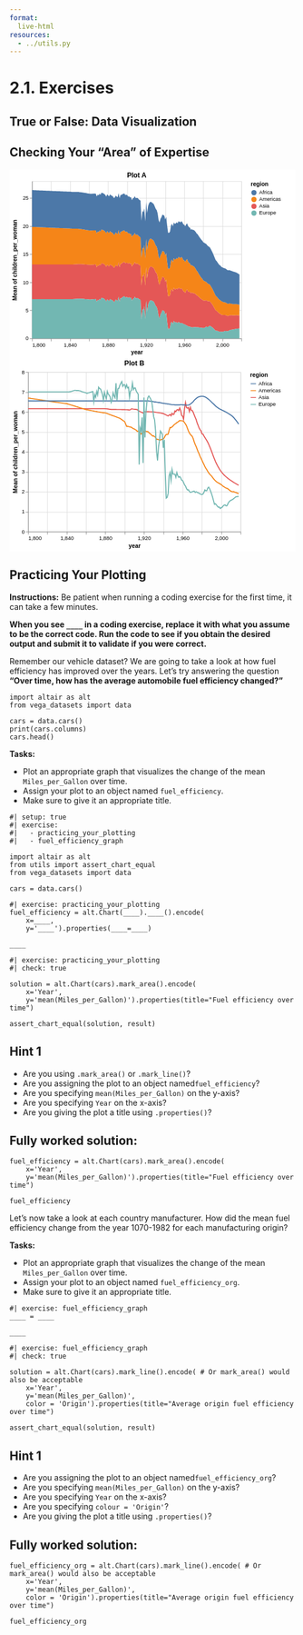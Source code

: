 ```yaml
---
format:
  live-html
resources:
  - ../utils.py
---
```


<script src='../../src/quiz.js'></script>  

# 2.1. Exercises

## True or False: Data Visualization

<div id='mcq1'></div> 
<script>
    generateQuiz(
        'mcq1', 
        'True or False',  
        'It’s always better to use an area plot when showing a single trend over time.',  
        { 
        'True': 'Both line and area plots would be fine to visualize a single trend.',
        'False': 'Area plots and line plots are both acceptable for displaying a single trend over time.'
        },
        'False',  
    );
</script>

<div id='mcq2'></div> 
<script>
    generateQuiz(
        'mcq2',
        'True or False',
        'It’s important to be careful to do aggregation when needed or our plots can be misleading.',
        {
        'True': 'We saw that when we made a line chart in the slides, it mislead us to believe it was an area chart which we fixed by summing up the y axis column.',
        'False': '' // FIXME: Add explanation
        },
        'True',
    );
</script>

## Checking Your "Area" of Expertise

<div id='mcq3'></div> 
<script>
    generateQuiz(
        'mcq3',
        'Question 1',
        'Before making any plots, what is an important first step in visualizing data?',
        {
        'Look at the data, think about why you are making the visualization, and draw it out with pen and paper.': 'We need to see what we are plotting before we visualize it!',
        'Make a baseline plot to build on.': 'We make baseline models in machine learning but even before making those we need to do an important step!',
        'Decide on a title.': 'Is that a priority?',
        'Pick a colour theme.': 'This can come after in plot beautification!'
        },
        'Look at the data, think about why you are making the visualization, and draw it out with pen and paper.',
    );
</script>

<div id='mcq4'></div> 
<script>
    generateQuiz(
        'mcq4',
        'Question 2',
        'Which of the graphs does a better job in answering the question "𝐖𝐡𝐢𝐜𝐡 𝐜𝐨𝐧𝐭𝐢𝐧𝐞𝐧𝐭𝐬 𝐚𝐯𝐞𝐫𝐚𝐠𝐞 𝐟𝐞𝐫𝐭𝐢𝐥𝐢𝐭𝐲 𝐝𝐞𝐜𝐫𝐞𝐚𝐬𝐞𝐝 𝐭𝐡𝐞 𝐦𝐨𝐬𝐭 𝐨𝐯𝐞𝐫 𝐭𝐡𝐞 𝐲𝐞𝐚𝐫𝐬"',
        {
        'Plot A': 'This is difficult to differentiate between the continent’s fertility rate separately.',
        'Plot B': ''
        },
        'Plot B',
    );
</script>

<?xml version="1.0" encoding="utf-8"?>

<svg xmlns="http://www.w3.org/2000/svg" xmlns:xlink="http://www.w3.org/1999/xlink" version="1.1" class="marks" width="546" height="359" viewBox="0 0 546 359"><rect width="546" height="359" fill="white"/><g fill="none" stroke-miterlimit="10" transform="translate(43,22)"><g class="mark-group role-frame root" role="graphics-object" aria-roledescription="group mark container"><g transform="translate(0,0)"><path class="background" aria-hidden="true" d="M0.5,0.5h400v300h-400Z" stroke="#ddd"/><g><g class="mark-group role-axis" aria-hidden="true"><g transform="translate(0.5,300.5)"><path class="background" aria-hidden="true" d="M0,0h0v0h0Z" pointer-events="none"/><g><g class="mark-rule role-axis-grid" pointer-events="none"><line transform="translate(0,-300)" x2="0" y2="300" stroke="#ddd" stroke-width="1" opacity="1"/><line transform="translate(36,-300)" x2="0" y2="300" stroke="#ddd" stroke-width="1" opacity="1"/><line transform="translate(73,-300)" x2="0" y2="300" stroke="#ddd" stroke-width="1" opacity="1"/><line transform="translate(109,-300)" x2="0" y2="300" stroke="#ddd" stroke-width="1" opacity="1"/><line transform="translate(145,-300)" x2="0" y2="300" stroke="#ddd" stroke-width="1" opacity="1"/><line transform="translate(182,-300)" x2="0" y2="300" stroke="#ddd" stroke-width="1" opacity="1"/><line transform="translate(218,-300)" x2="0" y2="300" stroke="#ddd" stroke-width="1" opacity="1"/><line transform="translate(255,-300)" x2="0" y2="300" stroke="#ddd" stroke-width="1" opacity="1"/><line transform="translate(291,-300)" x2="0" y2="300" stroke="#ddd" stroke-width="1" opacity="1"/><line transform="translate(327,-300)" x2="0" y2="300" stroke="#ddd" stroke-width="1" opacity="1"/><line transform="translate(364,-300)" x2="0" y2="300" stroke="#ddd" stroke-width="1" opacity="1"/><line transform="translate(400,-300)" x2="0" y2="300" stroke="#ddd" stroke-width="1" opacity="1"/></g></g><path class="foreground" aria-hidden="true" d="" pointer-events="none" display="none"/></g></g><g class="mark-group role-axis" aria-hidden="true"><g transform="translate(0.5,0.5)"><path class="background" aria-hidden="true" d="M0,0h0v0h0Z" pointer-events="none"/><g><g class="mark-rule role-axis-grid" pointer-events="none"><line transform="translate(0,300)" x2="400" y2="0" stroke="#ddd" stroke-width="1" opacity="1"/><line transform="translate(0,246)" x2="400" y2="0" stroke="#ddd" stroke-width="1" opacity="1"/><line transform="translate(0,193)" x2="400" y2="0" stroke="#ddd" stroke-width="1" opacity="1"/><line transform="translate(0,139)" x2="400" y2="0" stroke="#ddd" stroke-width="1" opacity="1"/><line transform="translate(0,86)" x2="400" y2="0" stroke="#ddd" stroke-width="1" opacity="1"/><line transform="translate(0,32)" x2="400" y2="0" stroke="#ddd" stroke-width="1" opacity="1"/></g></g><path class="foreground" aria-hidden="true" d="" pointer-events="none" display="none"/></g></g><g class="mark-group role-axis" role="graphics-symbol" aria-roledescription="axis" aria-label="X-axis titled 'year' for a linear scale with values from 1,800 to 2,020"><g transform="translate(0.5,300.5)"><path class="background" aria-hidden="true" d="M0,0h0v0h0Z" pointer-events="none"/><g><g class="mark-rule role-axis-tick" pointer-events="none"><line transform="translate(0,0)" x2="0" y2="5" stroke="#888" stroke-width="1" opacity="1"/><line transform="translate(36,0)" x2="0" y2="5" stroke="#888" stroke-width="1" opacity="1"/><line transform="translate(73,0)" x2="0" y2="5" stroke="#888" stroke-width="1" opacity="1"/><line transform="translate(109,0)" x2="0" y2="5" stroke="#888" stroke-width="1" opacity="1"/><line transform="translate(145,0)" x2="0" y2="5" stroke="#888" stroke-width="1" opacity="1"/><line transform="translate(182,0)" x2="0" y2="5" stroke="#888" stroke-width="1" opacity="1"/><line transform="translate(218,0)" x2="0" y2="5" stroke="#888" stroke-width="1" opacity="1"/><line transform="translate(255,0)" x2="0" y2="5" stroke="#888" stroke-width="1" opacity="1"/><line transform="translate(291,0)" x2="0" y2="5" stroke="#888" stroke-width="1" opacity="1"/><line transform="translate(327,0)" x2="0" y2="5" stroke="#888" stroke-width="1" opacity="1"/><line transform="translate(364,0)" x2="0" y2="5" stroke="#888" stroke-width="1" opacity="1"/><line transform="translate(400,0)" x2="0" y2="5" stroke="#888" stroke-width="1" opacity="1"/></g><g class="mark-text role-axis-label" pointer-events="none"><text text-anchor="start" transform="translate(0,15)" font-family="sans-serif" font-size="10px" fill="#000" opacity="1">1,800</text><text text-anchor="middle" transform="translate(36.36363636363637,15)" font-family="sans-serif" font-size="10px" fill="#000" opacity="0">1,820</text><text text-anchor="middle" transform="translate(72.72727272727273,15)" font-family="sans-serif" font-size="10px" fill="#000" opacity="1">1,840</text><text text-anchor="middle" transform="translate(109.09090909090908,15)" font-family="sans-serif" font-size="10px" fill="#000" opacity="0">1,860</text><text text-anchor="middle" transform="translate(145.45454545454547,15)" font-family="sans-serif" font-size="10px" fill="#000" opacity="1">1,880</text><text text-anchor="middle" transform="translate(181.8181818181818,15)" font-family="sans-serif" font-size="10px" fill="#000" opacity="0">1,900</text><text text-anchor="middle" transform="translate(218.18181818181816,15)" font-family="sans-serif" font-size="10px" fill="#000" opacity="1">1,920</text><text text-anchor="middle" transform="translate(254.54545454545453,15)" font-family="sans-serif" font-size="10px" fill="#000" opacity="0">1,940</text><text text-anchor="middle" transform="translate(290.90909090909093,15)" font-family="sans-serif" font-size="10px" fill="#000" opacity="1">1,960</text><text text-anchor="middle" transform="translate(327.2727272727273,15)" font-family="sans-serif" font-size="10px" fill="#000" opacity="0">1,980</text><text text-anchor="middle" transform="translate(363.6363636363636,15)" font-family="sans-serif" font-size="10px" fill="#000" opacity="1">2,000</text><text text-anchor="end" transform="translate(400,15)" font-family="sans-serif" font-size="10px" fill="#000" opacity="0">2,020</text></g><g class="mark-rule role-axis-domain" pointer-events="none"><line transform="translate(0,0)" x2="400" y2="0" stroke="#888" stroke-width="1" opacity="1"/></g><g class="mark-text role-axis-title" pointer-events="none"><text text-anchor="middle" transform="translate(200,30)" font-family="sans-serif" font-size="11px" font-weight="bold" fill="#000" opacity="1">year</text></g></g><path class="foreground" aria-hidden="true" d="" pointer-events="none" display="none"/></g></g><g class="mark-group role-axis" role="graphics-symbol" aria-roledescription="axis" aria-label="Y-axis titled 'Mean of children_per_woman' for a linear scale with values from 0 to 28"><g transform="translate(0.5,0.5)"><path class="background" aria-hidden="true" d="M0,0h0v0h0Z" pointer-events="none"/><g><g class="mark-rule role-axis-tick" pointer-events="none"><line transform="translate(0,300)" x2="-5" y2="0" stroke="#888" stroke-width="1" opacity="1"/><line transform="translate(0,246)" x2="-5" y2="0" stroke="#888" stroke-width="1" opacity="1"/><line transform="translate(0,193)" x2="-5" y2="0" stroke="#888" stroke-width="1" opacity="1"/><line transform="translate(0,139)" x2="-5" y2="0" stroke="#888" stroke-width="1" opacity="1"/><line transform="translate(0,86)" x2="-5" y2="0" stroke="#888" stroke-width="1" opacity="1"/><line transform="translate(0,32)" x2="-5" y2="0" stroke="#888" stroke-width="1" opacity="1"/></g><g class="mark-text role-axis-label" pointer-events="none"><text text-anchor="end" transform="translate(-7,303)" font-family="sans-serif" font-size="10px" fill="#000" opacity="1">0</text><text text-anchor="end" transform="translate(-7,249.42857142857142)" font-family="sans-serif" font-size="10px" fill="#000" opacity="1">5</text><text text-anchor="end" transform="translate(-7,195.85714285714283)" font-family="sans-serif" font-size="10px" fill="#000" opacity="1">10</text><text text-anchor="end" transform="translate(-7,142.28571428571428)" font-family="sans-serif" font-size="10px" fill="#000" opacity="1">15</text><text text-anchor="end" transform="translate(-7,88.71428571428571)" font-family="sans-serif" font-size="10px" fill="#000" opacity="1">20</text><text text-anchor="end" transform="translate(-7,35.14285714285713)" font-family="sans-serif" font-size="10px" fill="#000" opacity="1">25</text></g><g class="mark-rule role-axis-domain" pointer-events="none"><line transform="translate(0,300)" x2="0" y2="-300" stroke="#888" stroke-width="1" opacity="1"/></g><g class="mark-text role-axis-title" pointer-events="none"><text text-anchor="middle" transform="translate(-27,150) rotate(-90) translate(0,-2)" font-family="sans-serif" font-size="11px" font-weight="bold" fill="#000" opacity="1">Mean
of
children\_per\_woman</text></g></g><path class="foreground" aria-hidden="true" d="" pointer-events="none" display="none"/></g></g><g class="mark-group role-scope pathgroup" role="graphics-object" aria-roledescription="group mark container"><g transform="translate(0,0)"><path class="background" aria-hidden="true" d="M0,0h400v300h-400Z"/><g><g class="mark-area role-mark marks" role="graphics-object" aria-roledescription="area mark container"><path aria-label="region: Asia; year: 1800; Mean of children_per_woman: 6.162" role="graphics-symbol" aria-roledescription="area mark" d="M0,158.97857142857146L1.8181818181818181,158.97857142857146L3.6363636363636362,158.97857142857146L5.454545454545454,158.97857142857146L7.2727272727272725,158.97857142857146L9.090909090909092,158.97857142857146L10.909090909090908,158.97857142857146L12.727272727272727,158.97857142857146L14.545454545454545,158.97857142857146L16.363636363636363,158.97857142857146L18.181818181818183,158.97857142857146L20,158.97857142857146L21.818181818181817,158.97857142857146L23.636363636363637,158.97857142857146L25.454545454545453,158.97857142857146L27.27272727272727,158.97857142857146L29.09090909090909,158.97857142857146L30.909090909090907,158.97857142857146L32.72727272727273,158.97857142857146L34.54545454545455,158.97857142857146L36.36363636363637,158.97857142857146L38.18181818181819,158.97857142857146L40,158.97857142857146L41.81818181818181,158.97857142857146L43.63636363636363,158.97857142857146L45.45454545454545,158.97857142857146L47.27272727272727,158.97857142857146L49.09090909090909,158.97857142857146L50.90909090909091,158.97857142857146L52.72727272727272,158.97857142857146L54.54545454545454,158.97857142857146L56.36363636363636,158.97857142857146L58.18181818181818,158.97857142857146L60,158.97857142857146L61.81818181818181,158.97857142857146L63.63636363636363,158.97857142857146L65.45454545454545,158.97857142857146L67.27272727272727,158.97857142857146L69.0909090909091,158.97857142857146L70.9090909090909,158.97857142857146L72.72727272727273,158.97857142857146L74.54545454545455,158.97857142857146L76.36363636363637,158.97857142857146L78.18181818181819,158.87142857142857L80,158.76428571428573L81.81818181818183,158.65714285714287L83.63636363636363,158.44285714285715L85.45454545454545,158.3357142857143L87.27272727272727,158.12142857142857L89.0909090909091,158.12142857142857L90.9090909090909,158.22857142857143L92.72727272727272,158.22857142857143L94.54545454545455,158.22857142857143L96.36363636363636,158.3357142857143L98.18181818181819,158.44285714285715L100,158.65714285714287L101.81818181818181,158.87142857142857L103.63636363636364,158.97857142857146L105.45454545454544,159.19285714285715L107.27272727272728,159.3L109.09090909090908,159.5142857142857L110.9090909090909,159.72857142857146L112.72727272727272,159.5142857142857L114.54545454545455,159.40714285714284L116.36363636363636,159.19285714285715L118.18181818181819,159.0857142857143L120,158.87142857142857L121.81818181818183,158.76428571428573L123.63636363636363,164.2285714285714L125.45454545454547,160.37142857142857L127.27272727272727,161.7642857142857L129.0909090909091,158.65714285714287L130.9090909090909,160.5857142857143L132.72727272727275,156.40714285714284L134.54545454545453,157.15714285714284L136.36363636363635,157.37142857142854L138.1818181818182,158.76428571428573L140,160.37142857142857L141.8181818181818,163.47857142857143L143.63636363636363,159.19285714285715L145.45454545454547,161.1214285714286L147.27272727272725,162.68571428571428L149.0909090909091,158.7857142857143L150.9090909090909,160.35L152.72727272727275,161.07857142857142L154.54545454545453,162.10714285714283L156.36363636363637,165.0642857142857L158.1818181818182,163.5642857142857L160,159.83571428571426L161.8181818181818,161.54999999999998L163.63636363636365,162.5142857142857L165.45454545454547,154.69285714285712L167.27272727272725,164.0357142857143L169.0909090909091,157.60714285714286L170.9090909090909,157.5L172.72727272727272,155.80714285714285L174.54545454545453,154.84285714285713L176.36363636363637,153.9L178.1818181818182,156.47142857142856L180,155.6357142857143L181.8181818181818,155.6357142857143L183.63636363636365,157.37142857142854L185.45454545454544,155.67857142857142L187.27272727272728,157.4142857142857L189.0909090909091,157.07142857142858L190.9090909090909,162.72857142857146L192.72727272727272,159.06428571428572L194.54545454545456,158.20714285714286L196.36363636363637,154.4142857142857L198.1818181818182,157.92857142857144L200,157.1357142857143L201.8181818181818,157.20000000000002L203.63636363636363,158.97857142857146L205.45454545454547,159.89999999999998L207.27272727272728,161.29285714285712L209.0909090909091,199.26428571428573L210.90909090909088,179.82857142857142L212.72727272727275,181.79999999999998L214.54545454545456,174.75L216.36363636363635,199.43571428571428L218.18181818181816,163.69285714285712L220.00000000000003,185.07857142857145L221.8181818181818,171.3642857142857L223.63636363636363,166.20000000000002L225.45454545454544,163.6285714285714L227.27272727272728,162.75L229.0909090909091,163.65000000000003L230.9090909090909,164.52857142857144L232.72727272727272,165.8571428571429L234.54545454545453,169.69285714285712L236.36363636363637,174.00000000000003L238.1818181818182,175.8L240,181.8857142857143L241.8181818181818,193.1142857142857L243.63636363636365,197.89285714285717L245.45454545454547,190.69285714285715L247.27272727272725,187.35000000000002L249.09090909090907,182.29285714285714L250.90909090909093,183.23571428571427L252.72727272727275,184.17857142857144L254.54545454545453,191.61428571428573L256.3636363636364,187.5857142857143L258.1818181818182,205.4142857142857L260,219.3857142857143L261.8181818181818,219.2142857142857L263.6363636363636,217.30714285714288L265.4545454545455,207.45L267.2727272727273,205.3714285714286L269.09090909090907,210.34285714285713L270.9090909090909,203.05714285714285L272.7272727272727,206.20714285714286L274.54545454545456,206.10000000000002L276.3636363636364,204.3L278.1818181818182,206.37857142857143L280,202.95L281.8181818181818,204.42857142857144L283.6363636363636,205.88571428571427L285.45454545454544,204.04285714285714L287.27272727272725,206.20714285714286L289.0909090909091,209.93571428571428L290.90909090909093,210.64285714285717L292.72727272727275,213.2142857142857L294.5454545454545,208.71428571428572L296.3636363636364,206.25L298.1818181818182,210.32142857142858L300,211.30714285714288L301.8181818181818,210.85714285714286L303.6363636363636,213.96428571428575L305.4545454545455,212.1L307.27272727272725,213.6642857142857L309.09090909090907,213.51428571428573L310.9090909090909,214.35L312.72727272727275,215.59285714285716L314.54545454545456,217.65L316.3636363636364,218.44285714285712L318.1818181818182,220.52142857142857L320,221.97857142857146L321.8181818181818,223.7357142857143L323.6363636363636,224.89285714285714L325.45454545454544,225.77142857142857L327.2727272727273,227.6142857142857L329.0909090909091,227.42142857142855L330.90909090909093,227.59285714285716L332.7272727272727,227.03571428571428L334.5454545454545,228.2785714285714L336.3636363636364,229.1357142857143L338.1818181818182,228.6642857142857L340,229.24285714285716L341.8181818181818,231.3857142857143L343.6363636363636,233.93571428571428L345.45454545454544,236.70000000000002L347.27272727272725,239.80714285714285L349.09090909090907,243.12857142857146L350.90909090909093,246.40714285714287L352.72727272727275,247.32857142857142L354.54545454545456,249.10714285714283L356.3636363636364,250.8642857142857L358.1818181818182,252.34285714285716L360,253.11428571428573L361.8181818181818,254.67857142857144L363.6363636363636,254.95714285714286L365.4545454545455,255.40714285714287L367.2727272727273,255.25714285714287L369.09090909090907,255.3857142857143L370.9090909090909,255.77142857142857L372.7272727272727,256.75714285714287L374.54545454545456,257.1L376.3636363636364,256.3285714285714L378.1818181818182,255.85714285714286L380,255.70714285714286L381.8181818181818,255.72857142857143L383.6363636363636,255.9L385.45454545454544,255.87857142857143L387.27272727272725,255.79285714285714L389.0909090909091,255.68571428571428L390.90909090909093,255.55714285714285L392.72727272727275,255.77142857142857L394.5454545454545,255.94285714285715L396.3636363636364,256.2214285714286L396.3636363636364,281.14285714285717L394.5454545454545,281.14285714285717L392.72727272727275,281.25L390.90909090909093,281.35714285714283L389.0909090909091,281.7857142857143L387.27272727272725,282.2142857142857L385.45454545454544,282.64285714285717L383.6363636363636,282.9642857142857L381.8181818181818,283.17857142857144L380,283.5L378.1818181818182,284.0357142857143L376.3636363636364,284.8928571428571L374.54545454545456,286.07142857142856L372.7272727272727,286.17857142857144L370.9090909090909,285.64285714285717L369.09090909090907,285.75L367.2727272727273,286.17857142857144L365.4545454545455,286.92857142857144L363.6363636363636,287.14285714285717L361.8181818181818,287.5714285714286L360,286.82142857142856L358.1818181818182,286.92857142857144L356.3636363636364,286.3928571428571L354.54545454545456,285.64285714285717L352.72727272727275,285L350.90909090909093,285.32142857142856L349.09090909090907,283.3928571428571L347.27272727272725,281.4642857142857L345.45454545454544,279.75L343.6363636363636,278.35714285714283L341.8181818181818,277.07142857142856L340,276.1071428571429L338.1818181818182,276.64285714285717L336.3636363636364,278.0357142857143L334.5454545454545,278.0357142857143L332.7272727272727,277.6071428571429L330.90909090909093,279L329.0909090909091,279.85714285714283L327.2727272727273,280.07142857142856L325.45454545454544,279.9642857142857L323.6363636363636,279.64285714285717L321.8181818181818,279.4285714285714L320,279.1071428571429L318.1818181818182,278.8928571428571L316.3636363636364,278.57142857142856L314.54545454545456,279L312.72727272727275,278.25L310.9090909090909,278.35714285714283L309.09090909090907,278.57142857142856L307.27272727272725,278.7857142857143L305.4545454545455,278.8928571428571L303.6363636363636,278.4642857142857L301.8181818181818,277.5L300,277.6071428571429L298.1818181818182,276.85714285714283L296.3636363636364,275.57142857142856L294.5454545454545,274.92857142857144L292.72727272727275,273.64285714285717L290.90909090909093,272.57142857142856L289.0909090909091,272.35714285714283L287.27272727272725,271.17857142857144L285.45454545454544,270.42857142857144L283.6363636363636,270.85714285714283L281.8181818181818,270L280,268.2857142857143L278.1818181818182,270.85714285714283L276.3636363636364,269.14285714285717L274.54545454545456,269.14285714285717L272.7272727272727,269.14285714285717L270.9090909090909,266.57142857142856L269.09090909090907,272.57142857142856L267.2727272727273,268.2857142857143L265.4545454545455,270L263.6363636363636,279.4285714285714L261.8181818181818,281.57142857142856L260,282L258.1818181818182,268.2857142857143L256.3636363636364,250.71428571428572L254.54545454545453,255L252.72727272727275,247.71428571428572L250.90909090909093,246.85714285714286L249.09090909090907,246.00000000000003L247.27272727272725,251.14285714285717L245.45454545454547,254.57142857142856L243.63636363636365,261.8571428571429L241.8181818181818,257.14285714285717L240,246.00000000000003L238.1818181818182,240L236.36363636363637,238.28571428571428L234.54545454545453,234L232.72727272727272,230.14285714285714L230.9090909090909,228.85714285714286L229.0909090909091,228L227.27272727272728,227.14285714285714L225.45454545454544,228L223.63636363636363,230.57142857142858L221.8181818181818,235.71428571428572L220.00000000000003,249.42857142857142L218.18181818181816,228L216.36363636363635,263.1428571428571L214.54545454545456,238.71428571428572L212.72727272727275,246.00000000000003L210.90909090909088,244.28571428571428L209.0909090909091,264L207.27272727272728,226.28571428571428L205.45454545454547,225.42857142857144L203.63636363636363,224.57142857142856L201.8181818181818,222.85714285714286L200,222.85714285714286L198.1818181818182,223.71428571428572L196.36363636363637,220.28571428571425L194.54545454545456,224.14285714285714L192.72727272727272,224.57142857142856L190.9090909090909,228L189.0909090909091,222.42857142857144L187.27272727272728,222.85714285714286L185.45454545454544,221.14285714285714L183.63636363636365,222.85714285714286L181.8181818181818,221.14285714285714L180,221.14285714285714L178.1818181818182,222L176.36363636363637,219.42857142857142L174.54545454545453,220.39285714285714L172.72727272727272,221.35714285714286L170.9090909090909,223.07142857142856L169.0909090909091,223.17857142857144L167.27272727272725,229.60714285714286L165.45454545454547,220.28571428571425L163.63636363636365,228.10714285714286L161.8181818181818,227.14285714285714L160,225.42857142857144L158.1818181818182,229.17857142857142L156.36363636363637,230.67857142857142L154.54545454545453,227.7857142857143L152.72727272727275,226.82142857142856L150.9090909090909,226.17857142857144L149.0909090909091,224.67857142857142L147.27272727272725,228.64285714285714L145.45454545454547,227.14285714285714L143.63636363636363,225.2142857142857L141.8181818181818,229.5L140,226.39285714285714L138.1818181818182,224.7857142857143L136.36363636363635,223.39285714285714L134.54545454545453,223.17857142857144L132.72727272727275,222.42857142857144L130.9090909090909,226.60714285714286L129.0909090909091,224.67857142857142L127.27272727272727,227.7857142857143L125.45454545454547,226.39285714285714L123.63636363636363,230.25000000000003L121.81818181818183,224.7857142857143L120,224.89285714285714L118.18181818181819,225.10714285714286L116.36363636363636,225.2142857142857L114.54545454545455,225.42857142857144L112.72727272727272,225.53571428571428L110.9090909090909,225.74999999999997L109.09090909090908,225.53571428571428L107.27272727272728,225.32142857142858L105.45454545454544,225.2142857142857L103.63636363636364,225L101.81818181818181,224.89285714285714L100,224.67857142857142L98.18181818181819,224.46428571428572L96.36363636363636,224.35714285714286L94.54545454545455,224.25000000000003L92.72727272727272,224.25000000000003L90.9090909090909,224.25000000000003L89.0909090909091,224.14285714285714L87.27272727272727,224.14285714285714L85.45454545454545,224.35714285714286L83.63636363636363,224.46428571428572L81.81818181818183,224.67857142857142L80,224.7857142857143L78.18181818181819,224.89285714285714L76.36363636363637,225L74.54545454545455,225L72.72727272727273,225L70.9090909090909,225L69.0909090909091,225L67.27272727272727,225L65.45454545454545,225L63.63636363636363,225L61.81818181818181,225L60,225L58.18181818181818,225L56.36363636363636,225L54.54545454545454,225L52.72727272727272,225L50.90909090909091,225L49.09090909090909,225L47.27272727272727,225L45.45454545454545,225L43.63636363636363,225L41.81818181818181,225L40,225L38.18181818181819,225L36.36363636363637,225L34.54545454545455,225L32.72727272727273,225L30.909090909090907,225L29.09090909090909,225L27.27272727272727,225L25.454545454545453,225L23.636363636363637,225L21.818181818181817,225L20,225L18.181818181818183,225L16.363636363636363,225L14.545454545454545,225L12.727272727272727,225L10.909090909090908,225L9.090909090909092,225L7.2727272727272725,225L5.454545454545454,225L3.6363636363636362,225L1.8181818181818181,225L0,225Z" fill="#e45756"/></g></g><path class="foreground" aria-hidden="true" d="" display="none"/></g><g transform="translate(0,0)"><path class="background" aria-hidden="true" d="M0,0h400v300h-400Z"/><g><g class="mark-area role-mark marks" role="graphics-object" aria-roledescription="area mark container"><path aria-label="region: Americas; year: 1800; Mean of children_per_woman: 6.69666666667" role="graphics-symbol" aria-roledescription="area mark" d="M0,87.22857142857147L1.8181818181818181,87.30000000000004L3.6363636363636362,87.3714285714286L5.454545454545454,87.47857142857144L7.2727272727272725,87.55000000000005L9.090909090909092,87.6214285714286L10.909090909090908,87.69285714285718L12.727272727272727,87.80000000000003L14.545454545454545,87.87142857142857L16.363636363636363,87.94285714285718L18.181818181818183,88.01428571428572L20,88.0857142857143L21.818181818181817,88.19285714285715L23.636363636363637,88.26428571428569L25.454545454545453,88.3357142857143L27.27272727272727,88.40714285714289L29.09090909090909,88.5142857142857L30.909090909090907,88.58571428571427L32.72727272727273,88.65714285714289L34.54545454545455,88.72857142857147L36.36363636363637,88.80000000000001L38.18181818181819,88.8714285714286L40,88.97857142857147L41.81818181818181,89.05000000000001L43.63636363636363,89.1214285714286L45.45454545454545,89.19285714285718L47.27272727272727,89.26428571428572L49.09090909090909,89.33571428571429L50.90909090909091,89.40714285714287L52.72727272727272,89.47857142857146L54.54545454545454,89.55L56.36363636363636,89.62142857142858L58.18181818181818,89.69285714285718L60,89.76428571428573L61.81818181818181,89.8357142857143L63.63636363636363,89.90714285714289L65.45454545454545,89.97857142857146L67.27272727272727,90.05000000000001L69.0909090909091,90.12142857142858L70.9090909090909,90.19285714285714L72.72727272727273,90.2642857142857L74.54545454545455,90.4071428571429L76.36363636363637,90.58571428571429L78.18181818181819,90.62142857142857L80,90.69285714285718L81.81818181818183,90.72857142857141L83.63636363636363,90.69285714285714L85.45454545454545,90.72857142857141L87.27272727272727,90.69285714285714L89.0909090909091,90.8357142857143L90.9090909090909,91.12142857142861L92.72727272727272,91.26428571428573L94.54545454545455,91.44285714285712L96.36363636363636,91.69285714285714L98.18181818181819,91.97857142857144L100,92.3357142857143L101.81818181818181,92.72857142857143L103.63636363636364,92.97857142857143L105.45454545454544,93.37142857142857L107.27272727272728,93.62142857142857L109.09090909090908,94.01428571428573L110.9090909090909,94.30000000000004L112.72727272727272,94.19285714285715L114.54545454545455,94.19285714285715L116.36363636363636,94.05000000000004L118.18181818181819,94.05L120,93.94285714285715L121.81818181818183,93.90714285714292L123.63636363636363,99.47857142857141L125.45454545454547,95.7285714285714L127.27272727272727,97.19285714285712L129.0909090909091,94.19285714285715L130.9090909090909,96.22857142857141L132.72727272727275,92.12142857142857L134.54545454545453,92.97857142857143L136.36363636363635,93.29999999999998L138.1818181818182,94.72857142857144L140,96.44285714285718L141.8181818181818,99.62142857142854L143.63636363636363,95.40714285714287L145.45454545454547,97.40714285714286L147.27272727272725,99.11428571428573L149.0909090909091,95.39285714285712L150.9090909090909,97.17142857142858L152.72727272727275,98.07857142857144L154.54545454545453,99.32142857142857L156.36363636363637,102.45714285714284L158.1818181818182,101.17142857142854L160,97.6214285714286L161.8181818181818,99.51428571428572L163.63636363636365,100.69285714285714L165.45454545454547,93.04999999999998L167.27272727272725,102.60714285714289L169.0909090909091,96.35714285714285L170.9090909090909,96.46428571428572L172.72727272727272,94.94999999999997L174.54545454545453,94.34285714285714L176.36363636363637,93.75714285714287L178.1818181818182,96.72142857142856L180,96.24285714285713L181.8181818181818,96.59999999999998L183.63636363636365,99.55L185.45454545454544,99.14285714285714L187.27272727272728,100.87857142857143L189.0909090909091,100.67857142857144L190.9090909090909,106.47857142857144L192.72727272727272,102.92142857142858L194.54545454545456,102.20714285714283L196.36363636363637,98.77142857142853L198.1818181818182,102.67857142857143L200,102.02857142857144L201.8181818181818,102.45L203.63636363636363,104.5142857142857L205.45454545454547,106.07857142857142L207.27272727272728,107.29285714285714L209.0909090909091,145.69285714285715L210.90909090909088,126.68571428571428L212.72727272727275,129.40714285714287L214.54545454545456,121.96428571428571L216.36363636363635,147.07857142857142L218.18181818181816,110.19285714285712L220.00000000000003,130.9L221.8181818181818,117.50714285714284L223.63636363636363,112.48571428571428L225.45454545454544,109.91428571428571L227.27272727272728,109.5357142857143L229.0909090909091,110.93571428571428L230.9090909090909,112.17142857142859L232.72727272727272,114.07142857142858L234.54545454545453,118.33571428571426L236.36363636363637,122.60714285714288L238.1818181818182,124.83571428571429L240,131.17142857142855L241.8181818181818,143.61428571428573L243.63636363636365,148.2857142857143L245.45454545454547,141.29999999999998L247.27272727272725,138.17142857142858L249.09090909090907,133.11428571428573L250.90909090909093,133.73571428571427L252.72727272727275,134.71428571428572L254.54545454545453,141.82857142857145L256.3636363636364,137.19285714285715L258.1818181818182,153.95L260,167.1714285714286L261.8181818181818,167.03571428571428L263.6363636363636,164.95000000000002L265.4545454545455,153.09285714285716L267.2727272727273,149.44285714285712L269.09090909090907,154.55714285714285L270.9090909090909,146.80714285714285L272.7272727272727,149.56428571428572L274.54545454545456,148.77857142857144L276.3636363636364,146.54999999999998L278.1818181818182,148.34285714285716L280,144.4142857142857L281.8181818181818,145.64285714285714L283.6363636363636,146.63571428571427L285.45454545454544,144.4L287.27272727272725,146.67142857142858L289.0909090909091,150.39999999999998L290.90909090909093,151.17857142857142L292.72727272727275,153.99999999999997L294.5454545454545,150.21428571428572L296.3636363636364,148.53571428571428L298.1818181818182,153.46428571428572L300,155.91428571428574L301.8181818181818,156.78571428571425L303.6363636363636,160.96428571428572L305.4545454545455,159.92142857142855L307.27272727272725,162.02142857142857L309.09090909090907,162.40714285714287L310.9090909090909,164.49285714285713L312.72727272727275,167.41428571428574L314.54545454545456,170.82857142857142L316.3636363636364,172.7642857142857L318.1818181818182,176.23571428571432L320,179.05L321.8181818181818,181.9142857142857L323.6363636363636,184.42857142857144L325.45454545454544,186.37857142857143L327.2727272727273,189.29285714285714L329.0909090909091,190.20714285714286L330.90909090909093,191.45L332.7272727272727,192.0357142857143L334.5454545454545,194.24285714285716L336.3636363636364,195.88571428571427L338.1818181818182,196.34285714285713L340,197.70714285714288L341.8181818181818,200.5285714285714L343.6363636363636,203.61428571428573L345.45454545454544,206.87857142857143L347.27272727272725,210.7L349.09090909090907,214.73571428571427L350.90909090909093,218.6214285714286L352.72727272727275,220.04285714285712L354.54545454545456,222.32142857142858L356.3636363636364,224.36428571428573L358.1818181818182,226.23571428571427L360,227.22142857142856L361.8181818181818,229.14285714285714L363.6363636363636,229.70714285714286L365.4545454545455,230.65714285714287L367.2727272727273,230.97142857142856L369.09090909090907,231.35L370.9090909090909,232.09285714285713L372.7272727272727,233.4L374.54545454545456,233.8857142857143L376.3636363636364,233.4L378.1818181818182,233.32142857142856L380,233.63571428571424L381.8181818181818,234.01428571428573L383.6363636363636,234.4357142857143L385.45454545454544,234.52142857142857L387.27272727272725,234.3642857142857L389.0909090909091,234.4714285714286L390.90909090909093,234.52142857142857L392.72727272727275,234.95000000000002L394.5454545454545,235.33571428571426L396.3636363636364,235.79285714285714L396.3636363636364,256.2214285714286L394.5454545454545,255.94285714285715L392.72727272727275,255.77142857142857L390.90909090909093,255.55714285714285L389.0909090909091,255.68571428571428L387.27272727272725,255.79285714285714L385.45454545454544,255.87857142857143L383.6363636363636,255.9L381.8181818181818,255.72857142857143L380,255.70714285714286L378.1818181818182,255.85714285714286L376.3636363636364,256.3285714285714L374.54545454545456,257.1L372.7272727272727,256.75714285714287L370.9090909090909,255.77142857142857L369.09090909090907,255.3857142857143L367.2727272727273,255.25714285714287L365.4545454545455,255.40714285714287L363.6363636363636,254.95714285714286L361.8181818181818,254.67857142857144L360,253.11428571428573L358.1818181818182,252.34285714285716L356.3636363636364,250.8642857142857L354.54545454545456,249.10714285714283L352.72727272727275,247.32857142857142L350.90909090909093,246.40714285714287L349.09090909090907,243.12857142857146L347.27272727272725,239.80714285714285L345.45454545454544,236.70000000000002L343.6363636363636,233.93571428571428L341.8181818181818,231.3857142857143L340,229.24285714285716L338.1818181818182,228.6642857142857L336.3636363636364,229.1357142857143L334.5454545454545,228.2785714285714L332.7272727272727,227.03571428571428L330.90909090909093,227.59285714285716L329.0909090909091,227.42142857142855L327.2727272727273,227.6142857142857L325.45454545454544,225.77142857142857L323.6363636363636,224.89285714285714L321.8181818181818,223.7357142857143L320,221.97857142857146L318.1818181818182,220.52142857142857L316.3636363636364,218.44285714285712L314.54545454545456,217.65L312.72727272727275,215.59285714285716L310.9090909090909,214.35L309.09090909090907,213.51428571428573L307.27272727272725,213.6642857142857L305.4545454545455,212.1L303.6363636363636,213.96428571428575L301.8181818181818,210.85714285714286L300,211.30714285714288L298.1818181818182,210.32142857142858L296.3636363636364,206.25L294.5454545454545,208.71428571428572L292.72727272727275,213.2142857142857L290.90909090909093,210.64285714285717L289.0909090909091,209.93571428571428L287.27272727272725,206.20714285714286L285.45454545454544,204.04285714285714L283.6363636363636,205.88571428571427L281.8181818181818,204.42857142857144L280,202.95L278.1818181818182,206.37857142857143L276.3636363636364,204.3L274.54545454545456,206.10000000000002L272.7272727272727,206.20714285714286L270.9090909090909,203.05714285714285L269.09090909090907,210.34285714285713L267.2727272727273,205.3714285714286L265.4545454545455,207.45L263.6363636363636,217.30714285714288L261.8181818181818,219.2142857142857L260,219.3857142857143L258.1818181818182,205.4142857142857L256.3636363636364,187.5857142857143L254.54545454545453,191.61428571428573L252.72727272727275,184.17857142857144L250.90909090909093,183.23571428571427L249.09090909090907,182.29285714285714L247.27272727272725,187.35000000000002L245.45454545454547,190.69285714285715L243.63636363636365,197.89285714285717L241.8181818181818,193.1142857142857L240,181.8857142857143L238.1818181818182,175.8L236.36363636363637,174.00000000000003L234.54545454545453,169.69285714285712L232.72727272727272,165.8571428571429L230.9090909090909,164.52857142857144L229.0909090909091,163.65000000000003L227.27272727272728,162.75L225.45454545454544,163.6285714285714L223.63636363636363,166.20000000000002L221.8181818181818,171.3642857142857L220.00000000000003,185.07857142857145L218.18181818181816,163.69285714285712L216.36363636363635,199.43571428571428L214.54545454545456,174.75L212.72727272727275,181.79999999999998L210.90909090909088,179.82857142857142L209.0909090909091,199.26428571428573L207.27272727272728,161.29285714285712L205.45454545454547,159.89999999999998L203.63636363636363,158.97857142857146L201.8181818181818,157.20000000000002L200,157.1357142857143L198.1818181818182,157.92857142857144L196.36363636363637,154.4142857142857L194.54545454545456,158.20714285714286L192.72727272727272,159.06428571428572L190.9090909090909,162.72857142857146L189.0909090909091,157.07142857142858L187.27272727272728,157.4142857142857L185.45454545454544,155.67857142857142L183.63636363636365,157.37142857142854L181.8181818181818,155.6357142857143L180,155.6357142857143L178.1818181818182,156.47142857142856L176.36363636363637,153.9L174.54545454545453,154.84285714285713L172.72727272727272,155.80714285714285L170.9090909090909,157.5L169.0909090909091,157.60714285714286L167.27272727272725,164.0357142857143L165.45454545454547,154.69285714285712L163.63636363636365,162.5142857142857L161.8181818181818,161.54999999999998L160,159.83571428571426L158.1818181818182,163.5642857142857L156.36363636363637,165.0642857142857L154.54545454545453,162.10714285714283L152.72727272727275,161.07857142857142L150.9090909090909,160.35L149.0909090909091,158.7857142857143L147.27272727272725,162.68571428571428L145.45454545454547,161.1214285714286L143.63636363636363,159.19285714285715L141.8181818181818,163.47857142857143L140,160.37142857142857L138.1818181818182,158.76428571428573L136.36363636363635,157.37142857142854L134.54545454545453,157.15714285714284L132.72727272727275,156.40714285714284L130.9090909090909,160.5857142857143L129.0909090909091,158.65714285714287L127.27272727272727,161.7642857142857L125.45454545454547,160.37142857142857L123.63636363636363,164.2285714285714L121.81818181818183,158.76428571428573L120,158.87142857142857L118.18181818181819,159.0857142857143L116.36363636363636,159.19285714285715L114.54545454545455,159.40714285714284L112.72727272727272,159.5142857142857L110.9090909090909,159.72857142857146L109.09090909090908,159.5142857142857L107.27272727272728,159.3L105.45454545454544,159.19285714285715L103.63636363636364,158.97857142857146L101.81818181818181,158.87142857142857L100,158.65714285714287L98.18181818181819,158.44285714285715L96.36363636363636,158.3357142857143L94.54545454545455,158.22857142857143L92.72727272727272,158.22857142857143L90.9090909090909,158.22857142857143L89.0909090909091,158.12142857142857L87.27272727272727,158.12142857142857L85.45454545454545,158.3357142857143L83.63636363636363,158.44285714285715L81.81818181818183,158.65714285714287L80,158.76428571428573L78.18181818181819,158.87142857142857L76.36363636363637,158.97857142857146L74.54545454545455,158.97857142857146L72.72727272727273,158.97857142857146L70.9090909090909,158.97857142857146L69.0909090909091,158.97857142857146L67.27272727272727,158.97857142857146L65.45454545454545,158.97857142857146L63.63636363636363,158.97857142857146L61.81818181818181,158.97857142857146L60,158.97857142857146L58.18181818181818,158.97857142857146L56.36363636363636,158.97857142857146L54.54545454545454,158.97857142857146L52.72727272727272,158.97857142857146L50.90909090909091,158.97857142857146L49.09090909090909,158.97857142857146L47.27272727272727,158.97857142857146L45.45454545454545,158.97857142857146L43.63636363636363,158.97857142857146L41.81818181818181,158.97857142857146L40,158.97857142857146L38.18181818181819,158.97857142857146L36.36363636363637,158.97857142857146L34.54545454545455,158.97857142857146L32.72727272727273,158.97857142857146L30.909090909090907,158.97857142857146L29.09090909090909,158.97857142857146L27.27272727272727,158.97857142857146L25.454545454545453,158.97857142857146L23.636363636363637,158.97857142857146L21.818181818181817,158.97857142857146L20,158.97857142857146L18.181818181818183,158.97857142857146L16.363636363636363,158.97857142857146L14.545454545454545,158.97857142857146L12.727272727272727,158.97857142857146L10.909090909090908,158.97857142857146L9.090909090909092,158.97857142857146L7.2727272727272725,158.97857142857146L5.454545454545454,158.97857142857146L3.6363636363636362,158.97857142857146L1.8181818181818181,158.97857142857146L0,158.97857142857146Z" fill="#f58518"/></g></g><path class="foreground" aria-hidden="true" d="" display="none"/></g><g transform="translate(0,0)"><path class="background" aria-hidden="true" d="M0,0h400v300h-400Z"/><g><g class="mark-area role-mark marks" role="graphics-object" aria-roledescription="area mark container"><path aria-label="region: Africa; year: 1800; Mean of children_per_woman: 6.55" role="graphics-symbol" aria-roledescription="area mark" d="M0,17.050000000000022L1.8181818181818181,17.1214285714286L3.6363636363636362,17.192857142857143L5.454545454545454,17.300000000000026L7.2727272727272725,17.371428571428606L9.090909090909092,17.44285714285715L10.909090909090908,17.514285714285727L12.727272727272727,17.62142857142861L14.545454545454545,17.692857142857154L16.363636363636363,17.764285714285734L18.181818181818183,17.83571428571428L20,17.907142857142855L21.818181818181817,18.014285714285737L23.636363636363637,18.085714285714282L25.454545454545453,18.157142857142862L27.27272727272727,18.22857142857144L29.09090909090909,18.33571428571429L30.909090909090907,18.407142857142865L32.72727272727273,18.478571428571446L34.54545454545455,18.550000000000022L36.36363636363637,18.621428571428567L38.18181818181819,18.692857142857143L40,18.80000000000003L41.81818181818181,18.871428571428574L43.63636363636363,18.94285714285715L45.45454545454545,19.014285714285727L47.27272727272727,19.08571428571427L49.09090909090909,19.15714285714285L50.90909090909091,19.228571428571428L52.72727272727272,19.30000000000004L54.54545454545454,19.371428571428584L56.36363636363636,19.44285714285716L58.18181818181818,19.51428571428574L60,19.585714285714285L61.81818181818181,19.657142857142862L63.63636363636363,19.72857142857144L65.45454545454545,19.80000000000002L67.27272727272727,19.871428571428563L69.0909090909091,19.94285714285714L70.9090909090909,20.014285714285684L72.72727272727273,20.085714285714296L74.54545454545455,20.228571428571453L76.36363636363637,20.40714285714288L78.18181818181819,20.442857142857118L80,20.51428571428573L81.81818181818183,20.55L83.63636363636363,20.514285714285695L85.45454545454545,20.55L87.27272727272727,20.514285714285695L89.0909090909091,20.65714285714285L90.9090909090909,20.942857142857164L92.72727272727272,21.085714285714285L94.54545454545455,21.264285714285712L96.36363636363636,21.51428571428572L98.18181818181819,21.799999999999997L100,22.157142857142887L101.81818181818181,22.550000000000015L103.63636363636364,22.799999999999986L105.45454545454544,23.192857142857115L107.27272727272728,23.44285714285712L109.09090909090908,23.835714285714282L110.9090909090909,24.121428571428595L112.72727272727272,24.01428571428571L114.54545454545455,24.01428571428571L116.36363636363636,23.871428571428588L118.18181818181819,23.871428571428556L120,23.764285714285705L121.81818181818183,23.728571428571467L123.63636363636363,29.300000000000004L125.45454545454547,25.549999999999983L127.27272727272727,27.01428571428568L129.0909090909091,24.01428571428571L130.9090909090909,26.04999999999996L132.72727272727275,21.942857142857118L134.54545454545453,22.799999999999986L136.36363636363635,23.121428571428538L138.1818181818182,24.549999999999994L140,26.26428571428573L141.8181818181818,29.442857142857125L143.63636363636363,25.228571428571435L145.45454545454547,27.228571428571446L147.27272727272725,28.935714285714287L149.0909090909091,25.21428571428571L150.9090909090909,26.99285714285713L152.72727272727275,27.89999999999999L154.54545454545453,29.142857142857125L156.36363636363637,32.27857142857139L158.1818181818182,30.992857142857122L160,27.442857142857147L161.8181818181818,29.335714285714275L163.63636363636365,30.514285714285695L165.45454545454547,22.87142857142853L167.27272727272725,32.42857142857144L169.0909090909091,26.178571428571395L170.9090909090909,26.285714285714278L172.72727272727272,24.771428571428554L174.54545454545453,24.164285714285693L176.36363636363637,23.578571428571415L178.1818181818182,26.542857142857113L180,26.064285714285717L181.8181818181818,26.42142857142854L183.63636363636365,29.37142857142858L185.45454545454544,28.964285714285698L187.27272727272728,30.69999999999998L189.0909090909091,30.500000000000004L190.9090909090909,36.30000000000003L192.72727272727272,32.74285714285716L194.54545454545456,32.02857142857142L196.36363636363637,28.59285714285712L198.1818181818182,32.499999999999986L200,31.84999999999999L201.8181818181818,32.271428571428565L203.63636363636363,34.33571428571426L205.45454545454547,35.89999999999998L207.27272727272728,37.1142857142857L209.0909090909091,75.51428571428573L210.90909090909088,56.50714285714283L212.72727272727275,59.22857142857142L214.54545454545456,51.78571428571427L216.36363636363635,76.89999999999999L218.18181818181816,40.01428571428571L220.00000000000003,60.72142857142859L221.8181818181818,47.3285714285714L223.63636363636363,42.307142857142836L225.45454545454544,39.735714285714266L227.27272727272728,39.35714285714289L229.0909090909091,40.86428571428572L230.9090909090909,42.20714285714288L232.72727272727272,44.10714285714287L234.54545454545453,48.478571428571406L236.36363636363637,52.857142857142904L238.1818181818182,55.19285714285716L240,61.5285714285714L241.8181818181818,74.07857142857145L243.63636363636365,78.85714285714283L245.45454545454547,71.97857142857141L247.27272727272725,68.85000000000001L249.09090909090907,63.89999999999999L250.90909090909093,64.62857142857142L252.72727272727275,65.71428571428571L254.54545454545453,72.93571428571427L256.3636363636364,68.30000000000004L258.1818181818182,85.16428571428574L260,98.49285714285715L261.8181818181818,98.46428571428571L263.6363636363636,96.37857142857146L265.4545454545455,84.62857142857142L267.2727272727273,81.0857142857143L269.09090909090907,86.30714285714285L270.9090909090909,78.66428571428568L272.7272727272727,81.42142857142858L274.54545454545456,80.63571428571429L276.3636363636364,78.5142857142857L278.1818181818182,80.30714285714288L280,76.37857142857143L281.8181818181818,77.60714285714285L283.6363636363636,78.59999999999997L285.45454545454544,76.3642857142857L287.27272727272725,78.52857142857142L289.0909090909091,82.25714285714287L290.90909090909093,83.14285714285711L292.72727272727275,85.96428571428572L294.5454545454545,82.17857142857146L296.3636363636364,80.60714285714285L298.1818181818182,85.53571428571428L300,87.98571428571431L301.8181818181818,88.85714285714286L303.6363636363636,92.82142857142858L305.4545454545455,91.45714285714284L307.27272727272725,93.12857142857142L309.09090909090907,93.08571428571432L310.9090909090909,94.63571428571431L312.72727272727275,96.91428571428571L314.54545454545456,99.79285714285714L316.3636363636364,101.3L318.1818181818182,104.34285714285714L320,106.8357142857143L321.8181818181818,109.48571428571424L323.6363636363636,111.89285714285717L325.45454545454544,113.73571428571427L327.2727272727273,116.65L329.0909090909091,117.5642857142857L330.90909090909093,118.91428571428571L332.7272727272727,119.7142857142857L334.5454545454545,122.13571428571424L336.3636363636364,124.10000000000002L338.1818181818182,124.98571428571427L340,126.67142857142856L341.8181818181818,130.0285714285714L343.6363636363636,133.54285714285712L345.45454545454544,137.34285714285713L347.27272727272725,141.7L349.09090909090907,146.1642857142857L350.90909090909093,150.5857142857143L352.72727272727275,152.54285714285712L354.54545454545456,155.25000000000003L356.3636363636364,157.72142857142856L358.1818181818182,159.91428571428574L360,161.2214285714286L361.8181818181818,163.4642857142857L363.6363636363636,164.24285714285713L365.4545454545455,165.5142857142857L367.2727272727273,166.04285714285714L369.09090909090907,166.6357142857143L370.9090909090909,167.70000000000002L372.7272727272727,169.22142857142856L374.54545454545456,170.02857142857144L376.3636363636364,169.86428571428573L378.1818181818182,170.10714285714283L380,170.74285714285716L381.8181818181818,171.44285714285715L383.6363636363636,172.29285714285714L385.45454545454544,172.80714285714285L387.27272727272725,173.18571428571428L389.0909090909091,173.9357142857143L390.90909090909093,174.62857142857143L392.72727272727275,175.7L394.5454545454545,176.83571428571426L396.3636363636364,178.04285714285714L396.3636363636364,235.79285714285714L394.5454545454545,235.33571428571426L392.72727272727275,234.95000000000002L390.90909090909093,234.52142857142857L389.0909090909091,234.4714285714286L387.27272727272725,234.3642857142857L385.45454545454544,234.52142857142857L383.6363636363636,234.4357142857143L381.8181818181818,234.01428571428573L380,233.63571428571424L378.1818181818182,233.32142857142856L376.3636363636364,233.4L374.54545454545456,233.8857142857143L372.7272727272727,233.4L370.9090909090909,232.09285714285713L369.09090909090907,231.35L367.2727272727273,230.97142857142856L365.4545454545455,230.65714285714287L363.6363636363636,229.70714285714286L361.8181818181818,229.14285714285714L360,227.22142857142856L358.1818181818182,226.23571428571427L356.3636363636364,224.36428571428573L354.54545454545456,222.32142857142858L352.72727272727275,220.04285714285712L350.90909090909093,218.6214285714286L349.09090909090907,214.73571428571427L347.27272727272725,210.7L345.45454545454544,206.87857142857143L343.6363636363636,203.61428571428573L341.8181818181818,200.5285714285714L340,197.70714285714288L338.1818181818182,196.34285714285713L336.3636363636364,195.88571428571427L334.5454545454545,194.24285714285716L332.7272727272727,192.0357142857143L330.90909090909093,191.45L329.0909090909091,190.20714285714286L327.2727272727273,189.29285714285714L325.45454545454544,186.37857142857143L323.6363636363636,184.42857142857144L321.8181818181818,181.9142857142857L320,179.05L318.1818181818182,176.23571428571432L316.3636363636364,172.7642857142857L314.54545454545456,170.82857142857142L312.72727272727275,167.41428571428574L310.9090909090909,164.49285714285713L309.09090909090907,162.40714285714287L307.27272727272725,162.02142857142857L305.4545454545455,159.92142857142855L303.6363636363636,160.96428571428572L301.8181818181818,156.78571428571425L300,155.91428571428574L298.1818181818182,153.46428571428572L296.3636363636364,148.53571428571428L294.5454545454545,150.21428571428572L292.72727272727275,153.99999999999997L290.90909090909093,151.17857142857142L289.0909090909091,150.39999999999998L287.27272727272725,146.67142857142858L285.45454545454544,144.4L283.6363636363636,146.63571428571427L281.8181818181818,145.64285714285714L280,144.4142857142857L278.1818181818182,148.34285714285716L276.3636363636364,146.54999999999998L274.54545454545456,148.77857142857144L272.7272727272727,149.56428571428572L270.9090909090909,146.80714285714285L269.09090909090907,154.55714285714285L267.2727272727273,149.44285714285712L265.4545454545455,153.09285714285716L263.6363636363636,164.95000000000002L261.8181818181818,167.03571428571428L260,167.1714285714286L258.1818181818182,153.95L256.3636363636364,137.19285714285715L254.54545454545453,141.82857142857145L252.72727272727275,134.71428571428572L250.90909090909093,133.73571428571427L249.09090909090907,133.11428571428573L247.27272727272725,138.17142857142858L245.45454545454547,141.29999999999998L243.63636363636365,148.2857142857143L241.8181818181818,143.61428571428573L240,131.17142857142855L238.1818181818182,124.83571428571429L236.36363636363637,122.60714285714288L234.54545454545453,118.33571428571426L232.72727272727272,114.07142857142858L230.9090909090909,112.1714285714286L229.0909090909091,110.93571428571428L227.27272727272728,109.5357142857143L225.45454545454544,109.91428571428571L223.63636363636363,112.48571428571428L221.8181818181818,117.50714285714284L220.00000000000003,130.9L218.18181818181816,110.19285714285712L216.36363636363635,147.07857142857142L214.54545454545456,121.96428571428572L212.72727272727275,129.40714285714287L210.90909090909088,126.68571428571428L209.0909090909091,145.69285714285715L207.27272727272728,107.29285714285714L205.45454545454547,106.07857142857142L203.63636363636363,104.5142857142857L201.8181818181818,102.45000000000002L200,102.02857142857144L198.1818181818182,102.67857142857143L196.36363636363637,98.77142857142854L194.54545454545456,102.20714285714283L192.72727272727272,102.92142857142858L190.9090909090909,106.47857142857146L189.0909090909091,100.67857142857144L187.27272727272728,100.87857142857143L185.45454545454544,99.14285714285714L183.63636363636365,99.55L181.8181818181818,96.59999999999998L180,96.24285714285713L178.1818181818182,96.72142857142856L176.36363636363637,93.75714285714287L174.54545454545453,94.34285714285714L172.72727272727272,94.94999999999997L170.9090909090909,96.46428571428572L169.0909090909091,96.35714285714283L167.27272727272725,102.60714285714289L165.45454545454547,93.04999999999998L163.63636363636365,100.69285714285714L161.8181818181818,99.51428571428572L160,97.6214285714286L158.1818181818182,101.17142857142854L156.36363636363637,102.45714285714283L154.54545454545453,99.32142857142857L152.72727272727275,98.07857142857144L150.9090909090909,97.17142857142858L149.0909090909091,95.39285714285712L147.27272727272725,99.11428571428573L145.45454545454547,97.40714285714286L143.63636363636363,95.40714285714287L141.8181818181818,99.62142857142854L140,96.44285714285718L138.1818181818182,94.72857142857144L136.36363636363635,93.29999999999998L134.54545454545453,92.97857142857143L132.72727272727275,92.12142857142857L130.9090909090909,96.2285714285714L129.0909090909091,94.19285714285715L127.27272727272727,97.19285714285712L125.45454545454547,95.7285714285714L123.63636363636363,99.47857142857143L121.81818181818183,93.90714285714292L120,93.94285714285715L118.18181818181819,94.05L116.36363636363636,94.05000000000004L114.54545454545455,94.19285714285715L112.72727272727272,94.19285714285715L110.9090909090909,94.30000000000004L109.09090909090908,94.01428571428573L107.27272727272728,93.62142857142857L105.45454545454544,93.37142857142857L103.63636363636364,92.97857142857143L101.81818181818181,92.72857142857143L100,92.3357142857143L98.18181818181819,91.97857142857144L96.36363636363636,91.69285714285714L94.54545454545455,91.44285714285712L92.72727272727272,91.26428571428573L90.9090909090909,91.12142857142861L89.0909090909091,90.83571428571429L87.27272727272727,90.69285714285714L85.45454545454545,90.72857142857141L83.63636363636363,90.69285714285714L81.81818181818183,90.72857142857141L80,90.69285714285718L78.18181818181819,90.62142857142857L76.36363636363637,90.58571428571429L74.54545454545455,90.4071428571429L72.72727272727273,90.2642857142857L70.9090909090909,90.19285714285712L69.0909090909091,90.12142857142858L67.27272727272727,90.05000000000001L65.45454545454545,89.97857142857146L63.63636363636363,89.90714285714289L61.81818181818181,89.8357142857143L60,89.76428571428573L58.18181818181818,89.69285714285718L56.36363636363636,89.62142857142858L54.54545454545454,89.55L52.72727272727272,89.47857142857146L50.90909090909091,89.40714285714287L49.09090909090909,89.33571428571429L47.27272727272727,89.26428571428572L45.45454545454545,89.19285714285718L43.63636363636363,89.1214285714286L41.81818181818181,89.05000000000001L40,88.97857142857147L38.18181818181819,88.8714285714286L36.36363636363637,88.80000000000001L34.54545454545455,88.72857142857147L32.72727272727273,88.65714285714289L30.909090909090907,88.58571428571429L29.09090909090909,88.5142857142857L27.27272727272727,88.40714285714289L25.454545454545453,88.3357142857143L23.636363636363637,88.2642857142857L21.818181818181817,88.19285714285715L20,88.0857142857143L18.181818181818183,88.01428571428572L16.363636363636363,87.94285714285718L14.545454545454545,87.87142857142857L12.727272727272727,87.80000000000003L10.909090909090908,87.69285714285718L9.090909090909092,87.6214285714286L7.2727272727272725,87.55000000000005L5.454545454545454,87.47857142857144L3.6363636363636362,87.3714285714286L1.8181818181818181,87.30000000000004L0,87.22857142857147Z" fill="#4c78a8"/></g></g><path class="foreground" aria-hidden="true" d="" display="none"/></g><g transform="translate(0,0)"><path class="background" aria-hidden="true" d="M0,0h400v300h-400Z"/><g><g class="mark-area role-mark marks" role="graphics-object" aria-roledescription="area mark container"><path aria-label="region: Europe; year: 1800; Mean of children_per_woman: 7" role="graphics-symbol" aria-roledescription="area mark" d="M0,225L1.8181818181818181,225L3.6363636363636362,225L5.454545454545454,225L7.2727272727272725,225L9.090909090909092,225L10.909090909090908,225L12.727272727272727,225L14.545454545454545,225L16.363636363636363,225L18.181818181818183,225L20,225L21.818181818181817,225L23.636363636363637,225L25.454545454545453,225L27.27272727272727,225L29.09090909090909,225L30.909090909090907,225L32.72727272727273,225L34.54545454545455,225L36.36363636363637,225L38.18181818181819,225L40,225L41.81818181818181,225L43.63636363636363,225L45.45454545454545,225L47.27272727272727,225L49.09090909090909,225L50.90909090909091,225L52.72727272727272,225L54.54545454545454,225L56.36363636363636,225L58.18181818181818,225L60,225L61.81818181818181,225L63.63636363636363,225L65.45454545454545,225L67.27272727272727,225L69.0909090909091,225L70.9090909090909,225L72.72727272727273,225L74.54545454545455,225L76.36363636363637,225L78.18181818181819,224.89285714285714L80,224.7857142857143L81.81818181818183,224.67857142857142L83.63636363636363,224.46428571428572L85.45454545454545,224.35714285714286L87.27272727272727,224.14285714285714L89.0909090909091,224.14285714285714L90.9090909090909,224.25000000000003L92.72727272727272,224.25000000000003L94.54545454545455,224.25000000000003L96.36363636363636,224.35714285714286L98.18181818181819,224.46428571428572L100,224.67857142857142L101.81818181818181,224.89285714285714L103.63636363636364,225L105.45454545454544,225.2142857142857L107.27272727272728,225.32142857142858L109.09090909090908,225.53571428571428L110.9090909090909,225.74999999999997L112.72727272727272,225.53571428571428L114.54545454545455,225.42857142857144L116.36363636363636,225.2142857142857L118.18181818181819,225.10714285714286L120,224.89285714285714L121.81818181818183,224.7857142857143L123.63636363636363,230.25000000000003L125.45454545454547,226.39285714285714L127.27272727272727,227.7857142857143L129.0909090909091,224.67857142857142L130.9090909090909,226.60714285714286L132.72727272727275,222.42857142857144L134.54545454545453,223.17857142857144L136.36363636363635,223.39285714285714L138.1818181818182,224.7857142857143L140,226.39285714285714L141.8181818181818,229.5L143.63636363636363,225.2142857142857L145.45454545454547,227.14285714285714L147.27272727272725,228.64285714285714L149.0909090909091,224.67857142857142L150.9090909090909,226.17857142857144L152.72727272727275,226.82142857142856L154.54545454545453,227.7857142857143L156.36363636363637,230.67857142857142L158.1818181818182,229.17857142857142L160,225.42857142857144L161.8181818181818,227.14285714285714L163.63636363636365,228.10714285714286L165.45454545454547,220.28571428571425L167.27272727272725,229.60714285714286L169.0909090909091,223.17857142857144L170.9090909090909,223.07142857142856L172.72727272727272,221.35714285714286L174.54545454545453,220.39285714285714L176.36363636363637,219.42857142857142L178.1818181818182,222L180,221.14285714285714L181.8181818181818,221.14285714285714L183.63636363636365,222.85714285714286L185.45454545454544,221.14285714285714L187.27272727272728,222.85714285714286L189.0909090909091,222.42857142857144L190.9090909090909,228L192.72727272727272,224.57142857142856L194.54545454545456,224.14285714285714L196.36363636363637,220.28571428571425L198.1818181818182,223.71428571428572L200,222.85714285714286L201.8181818181818,222.85714285714286L203.63636363636363,224.57142857142856L205.45454545454547,225.42857142857144L207.27272727272728,226.28571428571428L209.0909090909091,264L210.90909090909088,244.28571428571428L212.72727272727275,246.00000000000003L214.54545454545456,238.71428571428572L216.36363636363635,263.1428571428571L218.18181818181816,228L220.00000000000003,249.42857142857142L221.8181818181818,235.71428571428572L223.63636363636363,230.57142857142858L225.45454545454544,228L227.27272727272728,227.14285714285714L229.0909090909091,228L230.9090909090909,228.85714285714286L232.72727272727272,230.14285714285714L234.54545454545453,234L236.36363636363637,238.28571428571428L238.1818181818182,240L240,246.00000000000003L241.8181818181818,257.14285714285717L243.63636363636365,261.8571428571429L245.45454545454547,254.57142857142856L247.27272727272725,251.14285714285717L249.09090909090907,246.00000000000003L250.90909090909093,246.85714285714286L252.72727272727275,247.71428571428572L254.54545454545453,255L256.3636363636364,250.71428571428572L258.1818181818182,268.2857142857143L260,282L261.8181818181818,281.57142857142856L263.6363636363636,279.4285714285714L265.4545454545455,270L267.2727272727273,268.2857142857143L269.09090909090907,272.57142857142856L270.9090909090909,266.57142857142856L272.7272727272727,269.14285714285717L274.54545454545456,269.14285714285717L276.3636363636364,269.14285714285717L278.1818181818182,270.85714285714283L280,268.2857142857143L281.8181818181818,270L283.6363636363636,270.85714285714283L285.45454545454544,270.42857142857144L287.27272727272725,271.17857142857144L289.0909090909091,272.35714285714283L290.90909090909093,272.57142857142856L292.72727272727275,273.64285714285717L294.5454545454545,274.92857142857144L296.3636363636364,275.57142857142856L298.1818181818182,276.85714285714283L300,277.6071428571429L301.8181818181818,277.5L303.6363636363636,278.4642857142857L305.4545454545455,278.8928571428571L307.27272727272725,278.7857142857143L309.09090909090907,278.57142857142856L310.9090909090909,278.35714285714283L312.72727272727275,278.25L314.54545454545456,279L316.3636363636364,278.57142857142856L318.1818181818182,278.8928571428571L320,279.1071428571429L321.8181818181818,279.4285714285714L323.6363636363636,279.64285714285717L325.45454545454544,279.9642857142857L327.2727272727273,280.07142857142856L329.0909090909091,279.85714285714283L330.90909090909093,279L332.7272727272727,277.6071428571429L334.5454545454545,278.0357142857143L336.3636363636364,278.0357142857143L338.1818181818182,276.64285714285717L340,276.1071428571429L341.8181818181818,277.07142857142856L343.6363636363636,278.35714285714283L345.45454545454544,279.75L347.27272727272725,281.4642857142857L349.09090909090907,283.3928571428571L350.90909090909093,285.32142857142856L352.72727272727275,285L354.54545454545456,285.64285714285717L356.3636363636364,286.3928571428571L358.1818181818182,286.92857142857144L360,286.82142857142856L361.8181818181818,287.5714285714286L363.6363636363636,287.14285714285717L365.4545454545455,286.92857142857144L367.2727272727273,286.17857142857144L369.09090909090907,285.75L370.9090909090909,285.64285714285717L372.7272727272727,286.17857142857144L374.54545454545456,286.07142857142856L376.3636363636364,284.8928571428571L378.1818181818182,284.0357142857143L380,283.5L381.8181818181818,283.17857142857144L383.6363636363636,282.9642857142857L385.45454545454544,282.64285714285717L387.27272727272725,282.2142857142857L389.0909090909091,281.7857142857143L390.90909090909093,281.35714285714283L392.72727272727275,281.25L394.5454545454545,281.14285714285717L396.3636363636364,281.14285714285717L396.3636363636364,300L394.5454545454545,300L392.72727272727275,300L390.90909090909093,300L389.0909090909091,300L387.27272727272725,300L385.45454545454544,300L383.6363636363636,300L381.8181818181818,300L380,300L378.1818181818182,300L376.3636363636364,300L374.54545454545456,300L372.7272727272727,300L370.9090909090909,300L369.09090909090907,300L367.2727272727273,300L365.4545454545455,300L363.6363636363636,300L361.8181818181818,300L360,300L358.1818181818182,300L356.3636363636364,300L354.54545454545456,300L352.72727272727275,300L350.90909090909093,300L349.09090909090907,300L347.27272727272725,300L345.45454545454544,300L343.6363636363636,300L341.8181818181818,300L340,300L338.1818181818182,300L336.3636363636364,300L334.5454545454545,300L332.7272727272727,300L330.90909090909093,300L329.0909090909091,300L327.2727272727273,300L325.45454545454544,300L323.6363636363636,300L321.8181818181818,300L320,300L318.1818181818182,300L316.3636363636364,300L314.54545454545456,300L312.72727272727275,300L310.9090909090909,300L309.09090909090907,300L307.27272727272725,300L305.4545454545455,300L303.6363636363636,300L301.8181818181818,300L300,300L298.1818181818182,300L296.3636363636364,300L294.5454545454545,300L292.72727272727275,300L290.90909090909093,300L289.0909090909091,300L287.27272727272725,300L285.45454545454544,300L283.6363636363636,300L281.8181818181818,300L280,300L278.1818181818182,300L276.3636363636364,300L274.54545454545456,300L272.7272727272727,300L270.9090909090909,300L269.09090909090907,300L267.2727272727273,300L265.4545454545455,300L263.6363636363636,300L261.8181818181818,300L260,300L258.1818181818182,300L256.3636363636364,300L254.54545454545453,300L252.72727272727275,300L250.90909090909093,300L249.09090909090907,300L247.27272727272725,300L245.45454545454547,300L243.63636363636365,300L241.8181818181818,300L240,300L238.1818181818182,300L236.36363636363637,300L234.54545454545453,300L232.72727272727272,300L230.9090909090909,300L229.0909090909091,300L227.27272727272728,300L225.45454545454544,300L223.63636363636363,300L221.8181818181818,300L220.00000000000003,300L218.18181818181816,300L216.36363636363635,300L214.54545454545456,300L212.72727272727275,300L210.90909090909088,300L209.0909090909091,300L207.27272727272728,300L205.45454545454547,300L203.63636363636363,300L201.8181818181818,300L200,300L198.1818181818182,300L196.36363636363637,300L194.54545454545456,300L192.72727272727272,300L190.9090909090909,300L189.0909090909091,300L187.27272727272728,300L185.45454545454544,300L183.63636363636365,300L181.8181818181818,300L180,300L178.1818181818182,300L176.36363636363637,300L174.54545454545453,300L172.72727272727272,300L170.9090909090909,300L169.0909090909091,300L167.27272727272725,300L165.45454545454547,300L163.63636363636365,300L161.8181818181818,300L160,300L158.1818181818182,300L156.36363636363637,300L154.54545454545453,300L152.72727272727275,300L150.9090909090909,300L149.0909090909091,300L147.27272727272725,300L145.45454545454547,300L143.63636363636363,300L141.8181818181818,300L140,300L138.1818181818182,300L136.36363636363635,300L134.54545454545453,300L132.72727272727275,300L130.9090909090909,300L129.0909090909091,300L127.27272727272727,300L125.45454545454547,300L123.63636363636363,300L121.81818181818183,300L120,300L118.18181818181819,300L116.36363636363636,300L114.54545454545455,300L112.72727272727272,300L110.9090909090909,300L109.09090909090908,300L107.27272727272728,300L105.45454545454544,300L103.63636363636364,300L101.81818181818181,300L100,300L98.18181818181819,300L96.36363636363636,300L94.54545454545455,300L92.72727272727272,300L90.9090909090909,300L89.0909090909091,300L87.27272727272727,300L85.45454545454545,300L83.63636363636363,300L81.81818181818183,300L80,300L78.18181818181819,300L76.36363636363637,300L74.54545454545455,300L72.72727272727273,300L70.9090909090909,300L69.0909090909091,300L67.27272727272727,300L65.45454545454545,300L63.63636363636363,300L61.81818181818181,300L60,300L58.18181818181818,300L56.36363636363636,300L54.54545454545454,300L52.72727272727272,300L50.90909090909091,300L49.09090909090909,300L47.27272727272727,300L45.45454545454545,300L43.63636363636363,300L41.81818181818181,300L40,300L38.18181818181819,300L36.36363636363637,300L34.54545454545455,300L32.72727272727273,300L30.909090909090907,300L29.09090909090909,300L27.27272727272727,300L25.454545454545453,300L23.636363636363637,300L21.818181818181817,300L20,300L18.181818181818183,300L16.363636363636363,300L14.545454545454545,300L12.727272727272727,300L10.909090909090908,300L9.090909090909092,300L7.2727272727272725,300L5.454545454545454,300L3.6363636363636362,300L1.8181818181818181,300L0,300Z" fill="#72b7b2"/></g></g><path class="foreground" aria-hidden="true" d="" display="none"/></g></g><g class="mark-group role-legend" role="graphics-symbol" aria-roledescription="legend" aria-label="Symbol legend titled 'region' for fill color with 4 values: Africa, Americas, Asia, Europe"><g transform="translate(418,0)"><path class="background" aria-hidden="true" d="M0,0h80v66h-80Z" pointer-events="none"/><g><g class="mark-group role-legend-entry"><g transform="translate(0,16)"><path class="background" aria-hidden="true" d="M0,0h0v0h0Z" pointer-events="none"/><g><g class="mark-group role-scope" role="graphics-object" aria-roledescription="group mark container"><g transform="translate(0,0)"><path class="background" aria-hidden="true" d="M0,0h80v11h-80Z" pointer-events="none" opacity="1"/><g><g class="mark-symbol role-legend-symbol" pointer-events="none"><path transform="translate(6,6)" d="M5,0A5,5,0,1,1,-5,0A5,5,0,1,1,5,0" fill="#4c78a8" stroke-width="1.5" opacity="1"/></g><g class="mark-text role-legend-label" pointer-events="none"><text text-anchor="start" transform="translate(16,9)" font-family="sans-serif" font-size="10px" fill="#000" opacity="1">Africa</text></g></g><path class="foreground" aria-hidden="true" d="" pointer-events="none" display="none"/></g><g transform="translate(0,13)"><path class="background" aria-hidden="true" d="M0,0h80v11h-80Z" pointer-events="none" opacity="1"/><g><g class="mark-symbol role-legend-symbol" pointer-events="none"><path transform="translate(6,6)" d="M5,0A5,5,0,1,1,-5,0A5,5,0,1,1,5,0" fill="#f58518" stroke-width="1.5" opacity="1"/></g><g class="mark-text role-legend-label" pointer-events="none"><text text-anchor="start" transform="translate(16,9)" font-family="sans-serif" font-size="10px" fill="#000" opacity="1">Americas</text></g></g><path class="foreground" aria-hidden="true" d="" pointer-events="none" display="none"/></g><g transform="translate(0,26)"><path class="background" aria-hidden="true" d="M0,0h80v11h-80Z" pointer-events="none" opacity="1"/><g><g class="mark-symbol role-legend-symbol" pointer-events="none"><path transform="translate(6,6)" d="M5,0A5,5,0,1,1,-5,0A5,5,0,1,1,5,0" fill="#e45756" stroke-width="1.5" opacity="1"/></g><g class="mark-text role-legend-label" pointer-events="none"><text text-anchor="start" transform="translate(16,9)" font-family="sans-serif" font-size="10px" fill="#000" opacity="1">Asia</text></g></g><path class="foreground" aria-hidden="true" d="" pointer-events="none" display="none"/></g><g transform="translate(0,39)"><path class="background" aria-hidden="true" d="M0,0h80v11h-80Z" pointer-events="none" opacity="1"/><g><g class="mark-symbol role-legend-symbol" pointer-events="none"><path transform="translate(6,6)" d="M5,0A5,5,0,1,1,-5,0A5,5,0,1,1,5,0" fill="#72b7b2" stroke-width="1.5" opacity="1"/></g><g class="mark-text role-legend-label" pointer-events="none"><text text-anchor="start" transform="translate(16,9)" font-family="sans-serif" font-size="10px" fill="#000" opacity="1">Europe</text></g></g><path class="foreground" aria-hidden="true" d="" pointer-events="none" display="none"/></g></g></g><path class="foreground" aria-hidden="true" d="" pointer-events="none" display="none"/></g></g><g class="mark-text role-legend-title" pointer-events="none"><text text-anchor="start" transform="translate(0,9)" font-family="sans-serif" font-size="11px" font-weight="bold" fill="#000" opacity="1">region</text></g></g><path class="foreground" aria-hidden="true" d="" pointer-events="none" display="none"/></g></g><g class="mark-group role-title"><g transform="translate(200,-17)"><path class="background" aria-hidden="true" d="M0,0h0v0h0Z" pointer-events="none"/><g><g class="mark-text role-title-text" role="graphics-symbol" aria-roledescription="title" aria-label="Title text 'Plot A'" pointer-events="none"><text text-anchor="middle" transform="translate(0,10)" font-family="sans-serif" font-size="13px" font-weight="bold" fill="#000" opacity="1">Plot
A</text></g></g><path class="foreground" aria-hidden="true" d="" pointer-events="none" display="none"/></g></g></g><path class="foreground" aria-hidden="true" d="" display="none"/></g></g></g></svg>

<?xml version="1.0" encoding="utf-8"?>


<svg xmlns="http://www.w3.org/2000/svg" xmlns:xlink="http://www.w3.org/1999/xlink" version="1.1" class="marks" width="538" height="364" viewBox="0 0 538 364"><rect width="538" height="364" fill="white"/><g fill="none" stroke-miterlimit="10" transform="translate(35,27)"><g class="mark-group role-frame root" role="graphics-object" aria-roledescription="group mark container"><g transform="translate(0,0)"><path class="background" aria-hidden="true" d="M0.5,0.5h400v300h-400Z" stroke="#ddd"/><g><g class="mark-group role-axis" aria-hidden="true"><g transform="translate(0.5,300.5)"><path class="background" aria-hidden="true" d="M0,0h0v0h0Z" pointer-events="none"/><g><g class="mark-rule role-axis-grid" pointer-events="none"><line transform="translate(0,-300)" x2="0" y2="300" stroke="#ddd" stroke-width="1" opacity="1"/><line transform="translate(36,-300)" x2="0" y2="300" stroke="#ddd" stroke-width="1" opacity="1"/><line transform="translate(73,-300)" x2="0" y2="300" stroke="#ddd" stroke-width="1" opacity="1"/><line transform="translate(109,-300)" x2="0" y2="300" stroke="#ddd" stroke-width="1" opacity="1"/><line transform="translate(145,-300)" x2="0" y2="300" stroke="#ddd" stroke-width="1" opacity="1"/><line transform="translate(182,-300)" x2="0" y2="300" stroke="#ddd" stroke-width="1" opacity="1"/><line transform="translate(218,-300)" x2="0" y2="300" stroke="#ddd" stroke-width="1" opacity="1"/><line transform="translate(255,-300)" x2="0" y2="300" stroke="#ddd" stroke-width="1" opacity="1"/><line transform="translate(291,-300)" x2="0" y2="300" stroke="#ddd" stroke-width="1" opacity="1"/><line transform="translate(327,-300)" x2="0" y2="300" stroke="#ddd" stroke-width="1" opacity="1"/><line transform="translate(364,-300)" x2="0" y2="300" stroke="#ddd" stroke-width="1" opacity="1"/><line transform="translate(400,-300)" x2="0" y2="300" stroke="#ddd" stroke-width="1" opacity="1"/></g></g><path class="foreground" aria-hidden="true" d="" pointer-events="none" display="none"/></g></g><g class="mark-group role-axis" aria-hidden="true"><g transform="translate(0.5,0.5)"><path class="background" aria-hidden="true" d="M0,0h0v0h0Z" pointer-events="none"/><g><g class="mark-rule role-axis-grid" pointer-events="none"><line transform="translate(0,300)" x2="400" y2="0" stroke="#ddd" stroke-width="1" opacity="1"/><line transform="translate(0,263)" x2="400" y2="0" stroke="#ddd" stroke-width="1" opacity="1"/><line transform="translate(0,225)" x2="400" y2="0" stroke="#ddd" stroke-width="1" opacity="1"/><line transform="translate(0,188)" x2="400" y2="0" stroke="#ddd" stroke-width="1" opacity="1"/><line transform="translate(0,150)" x2="400" y2="0" stroke="#ddd" stroke-width="1" opacity="1"/><line transform="translate(0,113)" x2="400" y2="0" stroke="#ddd" stroke-width="1" opacity="1"/><line transform="translate(0,75)" x2="400" y2="0" stroke="#ddd" stroke-width="1" opacity="1"/><line transform="translate(0,38)" x2="400" y2="0" stroke="#ddd" stroke-width="1" opacity="1"/><line transform="translate(0,0)" x2="400" y2="0" stroke="#ddd" stroke-width="1" opacity="1"/></g></g><path class="foreground" aria-hidden="true" d="" pointer-events="none" display="none"/></g></g><g class="mark-group role-axis" role="graphics-symbol" aria-roledescription="axis" aria-label="X-axis titled 'year' for a linear scale with values from 1,800 to 2,020"><g transform="translate(0.5,300.5)"><path class="background" aria-hidden="true" d="M0,0h0v0h0Z" pointer-events="none"/><g><g class="mark-rule role-axis-tick" pointer-events="none"><line transform="translate(0,0)" x2="0" y2="5" stroke="#888" stroke-width="1" opacity="1"/><line transform="translate(36,0)" x2="0" y2="5" stroke="#888" stroke-width="1" opacity="1"/><line transform="translate(73,0)" x2="0" y2="5" stroke="#888" stroke-width="1" opacity="1"/><line transform="translate(109,0)" x2="0" y2="5" stroke="#888" stroke-width="1" opacity="1"/><line transform="translate(145,0)" x2="0" y2="5" stroke="#888" stroke-width="1" opacity="1"/><line transform="translate(182,0)" x2="0" y2="5" stroke="#888" stroke-width="1" opacity="1"/><line transform="translate(218,0)" x2="0" y2="5" stroke="#888" stroke-width="1" opacity="1"/><line transform="translate(255,0)" x2="0" y2="5" stroke="#888" stroke-width="1" opacity="1"/><line transform="translate(291,0)" x2="0" y2="5" stroke="#888" stroke-width="1" opacity="1"/><line transform="translate(327,0)" x2="0" y2="5" stroke="#888" stroke-width="1" opacity="1"/><line transform="translate(364,0)" x2="0" y2="5" stroke="#888" stroke-width="1" opacity="1"/><line transform="translate(400,0)" x2="0" y2="5" stroke="#888" stroke-width="1" opacity="1"/></g><g class="mark-text role-axis-label" pointer-events="none"><text text-anchor="start" transform="translate(0,15)" font-family="sans-serif" font-size="10px" fill="#000" opacity="1">1,800</text><text text-anchor="middle" transform="translate(36.36363636363637,15)" font-family="sans-serif" font-size="10px" fill="#000" opacity="0">1,820</text><text text-anchor="middle" transform="translate(72.72727272727273,15)" font-family="sans-serif" font-size="10px" fill="#000" opacity="1">1,840</text><text text-anchor="middle" transform="translate(109.09090909090908,15)" font-family="sans-serif" font-size="10px" fill="#000" opacity="0">1,860</text><text text-anchor="middle" transform="translate(145.45454545454547,15)" font-family="sans-serif" font-size="10px" fill="#000" opacity="1">1,880</text><text text-anchor="middle" transform="translate(181.8181818181818,15)" font-family="sans-serif" font-size="10px" fill="#000" opacity="0">1,900</text><text text-anchor="middle" transform="translate(218.18181818181816,15)" font-family="sans-serif" font-size="10px" fill="#000" opacity="1">1,920</text><text text-anchor="middle" transform="translate(254.54545454545453,15)" font-family="sans-serif" font-size="10px" fill="#000" opacity="0">1,940</text><text text-anchor="middle" transform="translate(290.90909090909093,15)" font-family="sans-serif" font-size="10px" fill="#000" opacity="1">1,960</text><text text-anchor="middle" transform="translate(327.2727272727273,15)" font-family="sans-serif" font-size="10px" fill="#000" opacity="0">1,980</text><text text-anchor="middle" transform="translate(363.6363636363636,15)" font-family="sans-serif" font-size="10px" fill="#000" opacity="1">2,000</text><text text-anchor="end" transform="translate(400,15)" font-family="sans-serif" font-size="10px" fill="#000" opacity="0">2,020</text></g><g class="mark-rule role-axis-domain" pointer-events="none"><line transform="translate(0,0)" x2="400" y2="0" stroke="#888" stroke-width="1" opacity="1"/></g><g class="mark-text role-axis-title" pointer-events="none"><text text-anchor="middle" transform="translate(200,30)" font-family="sans-serif" font-size="11px" font-weight="bold" fill="#000" opacity="1">year</text></g></g><path class="foreground" aria-hidden="true" d="" pointer-events="none" display="none"/></g></g><g class="mark-group role-axis" role="graphics-symbol" aria-roledescription="axis" aria-label="Y-axis titled 'Mean of children_per_woman' for a linear scale with values from 0 to 8"><g transform="translate(0.5,0.5)"><path class="background" aria-hidden="true" d="M0,0h0v0h0Z" pointer-events="none"/><g><g class="mark-rule role-axis-tick" pointer-events="none"><line transform="translate(0,300)" x2="-5" y2="0" stroke="#888" stroke-width="1" opacity="1"/><line transform="translate(0,263)" x2="-5" y2="0" stroke="#888" stroke-width="1" opacity="1"/><line transform="translate(0,225)" x2="-5" y2="0" stroke="#888" stroke-width="1" opacity="1"/><line transform="translate(0,188)" x2="-5" y2="0" stroke="#888" stroke-width="1" opacity="1"/><line transform="translate(0,150)" x2="-5" y2="0" stroke="#888" stroke-width="1" opacity="1"/><line transform="translate(0,113)" x2="-5" y2="0" stroke="#888" stroke-width="1" opacity="1"/><line transform="translate(0,75)" x2="-5" y2="0" stroke="#888" stroke-width="1" opacity="1"/><line transform="translate(0,38)" x2="-5" y2="0" stroke="#888" stroke-width="1" opacity="1"/><line transform="translate(0,0)" x2="-5" y2="0" stroke="#888" stroke-width="1" opacity="1"/></g><g class="mark-text role-axis-label" pointer-events="none"><text text-anchor="end" transform="translate(-7,303)" font-family="sans-serif" font-size="10px" fill="#000" opacity="1">0</text><text text-anchor="end" transform="translate(-7,265.5)" font-family="sans-serif" font-size="10px" fill="#000" opacity="1">1</text><text text-anchor="end" transform="translate(-7,228)" font-family="sans-serif" font-size="10px" fill="#000" opacity="1">2</text><text text-anchor="end" transform="translate(-7,190.5)" font-family="sans-serif" font-size="10px" fill="#000" opacity="1">3</text><text text-anchor="end" transform="translate(-7,153)" font-family="sans-serif" font-size="10px" fill="#000" opacity="1">4</text><text text-anchor="end" transform="translate(-7,115.5)" font-family="sans-serif" font-size="10px" fill="#000" opacity="1">5</text><text text-anchor="end" transform="translate(-7,78)" font-family="sans-serif" font-size="10px" fill="#000" opacity="1">6</text><text text-anchor="end" transform="translate(-7,40.5)" font-family="sans-serif" font-size="10px" fill="#000" opacity="1">7</text><text text-anchor="end" transform="translate(-7,3)" font-family="sans-serif" font-size="10px" fill="#000" opacity="1">8</text></g><g class="mark-rule role-axis-domain" pointer-events="none"><line transform="translate(0,300)" x2="0" y2="-300" stroke="#888" stroke-width="1" opacity="1"/></g><g class="mark-text role-axis-title" pointer-events="none"><text text-anchor="middle" transform="translate(-19,150) rotate(-90) translate(0,-2)" font-family="sans-serif" font-size="11px" font-weight="bold" fill="#000" opacity="1">Mean
of
children\_per\_woman</text></g></g><path class="foreground" aria-hidden="true" d="" pointer-events="none" display="none"/></g></g><g class="mark-group role-scope pathgroup" role="graphics-object" aria-roledescription="group mark container"><g transform="translate(0,0)"><path class="background" aria-hidden="true" d="M0,0h400v300h-400Z"/><g><g class="mark-line role-mark marks" role="graphics-object" aria-roledescription="line mark container"><path aria-label="region: Asia; year: 1800; Mean of children_per_woman: 6.162" role="graphics-symbol" aria-roledescription="line mark" d="M0,68.925L1.8181818181818181,68.925L3.6363636363636362,68.925L5.454545454545454,68.925L7.2727272727272725,68.925L9.090909090909092,68.925L10.909090909090908,68.925L12.727272727272727,68.925L14.545454545454545,68.925L16.363636363636363,68.925L18.181818181818183,68.925L20,68.925L21.818181818181817,68.925L23.636363636363637,68.925L25.454545454545453,68.925L27.27272727272727,68.925L29.09090909090909,68.925L30.909090909090907,68.925L32.72727272727273,68.925L34.54545454545455,68.925L36.36363636363637,68.925L38.18181818181819,68.925L40,68.925L41.81818181818181,68.925L43.63636363636363,68.925L45.45454545454545,68.925L47.27272727272727,68.925L49.09090909090909,68.925L50.90909090909091,68.925L52.72727272727272,68.925L54.54545454545454,68.925L56.36363636363636,68.925L58.18181818181818,68.925L60,68.925L61.81818181818181,68.925L63.63636363636363,68.925L65.45454545454545,68.925L67.27272727272727,68.925L69.0909090909091,68.925L70.9090909090909,68.925L72.72727272727273,68.925L74.54545454545455,68.925L76.36363636363637,68.925L78.18181818181819,68.925L80,68.925L81.81818181818183,68.925L83.63636363636363,68.925L85.45454545454545,68.925L87.27272727272727,68.925L89.0909090909091,68.925L90.9090909090909,68.925L92.72727272727272,68.925L94.54545454545455,68.925L96.36363636363636,68.925L98.18181818181819,68.925L100,68.925L101.81818181818181,68.925L103.63636363636364,68.925L105.45454545454544,68.925L107.27272727272728,68.925L109.09090909090908,68.925L110.9090909090909,68.925L112.72727272727272,68.925L114.54545454545455,68.925L116.36363636363636,68.925L118.18181818181819,68.925L120,68.925L121.81818181818183,68.925L123.63636363636363,68.925L125.45454545454547,68.925L127.27272727272727,68.925L129.0909090909091,68.925L130.9090909090909,68.925L132.72727272727275,68.925L134.54545454545453,68.925L136.36363636363635,68.925L138.1818181818182,68.925L140,68.925L141.8181818181818,68.925L143.63636363636363,68.925L145.45454545454547,68.925L147.27272727272725,69.14999999999998L149.0909090909091,69.37500000000001L150.9090909090909,69.6L152.72727272727275,69.89999999999999L154.54545454545453,70.125L156.36363636363637,70.34999999999998L158.1818181818182,70.34999999999998L160,70.42500000000001L161.8181818181818,70.42500000000001L163.63636363636365,70.42500000000001L165.45454545454547,70.42500000000001L167.27272727272725,70.50000000000003L169.0909090909091,70.50000000000003L170.9090909090909,70.50000000000003L172.72727272727272,70.57499999999999L174.54545454545453,70.57499999999999L176.36363636363637,70.65L178.1818181818182,70.65L180,70.72500000000001L181.8181818181818,70.72500000000001L183.63636363636365,70.8L185.45454545454544,70.87500000000003L187.27272727272728,70.95000000000002L189.0909090909091,71.25000000000001L190.9090909090909,71.55000000000001L192.72727272727272,70.72500000000004L194.54545454545456,69.22500000000001L196.36363636363637,69.45000000000002L198.1818181818182,69.75000000000001L200,69.97500000000002L201.8181818181818,70.20000000000003L203.63636363636363,70.42500000000001L205.45454545454547,70.65L207.27272727272728,72.52499999999998L209.0909090909091,73.42500000000001L210.90909090909088,74.4L212.72727272727275,75.30000000000004L214.54545454545456,76.12500000000001L216.36363636363635,77.025L218.18181818181816,74.92500000000001L220.00000000000003,74.77500000000002L221.8181818181818,74.77500000000002L223.63636363636363,74.7L225.45454545454544,74.7L227.27272727272728,74.62500000000001L229.0909090909091,74.77500000000002L230.9090909090909,74.85000000000002L232.72727272727272,75L234.54545454545453,74.92499999999997L236.36363636363637,75L238.1818181818182,75.3L240,75.6L241.8181818181818,75.9L243.63636363636365,76.12500000000001L245.45454545454547,76.42500000000001L247.27272727272725,76.72500000000001L249.09090909090907,77.025L250.90909090909093,77.32500000000002L252.72727272727275,77.62500000000001L254.54545454545453,78.14999999999999L256.3636363636364,79.05000000000003L258.1818181818182,79.95000000000002L260,80.85L261.8181818181818,81.74999999999999L263.6363636363636,82.575L265.4545454545455,81.075L267.2727272727273,79.80000000000001L269.09090909090907,82.2L270.9090909090909,77.7L272.7272727272727,79.72500000000001L274.54545454545456,79.35L276.3636363636364,73.04999999999998L278.1818181818182,74.325L280,71.325L281.8181818181818,70.5L283.6363636363636,72.6L285.45454545454544,67.65L287.27272727272725,72.6L289.0909090909091,81.52499999999998L290.90909090909093,83.24999999999999L292.72727272727275,88.49999999999997L294.5454545454545,68.25000000000001L296.3636363636364,57.37500000000001L298.1818181818182,67.125L300,67.95000000000002L301.8181818181818,66.75000000000001L303.6363636363636,74.25000000000001L305.4545454545455,66.225L307.27272727272725,72.07499999999999L309.09090909090907,72.30000000000003L310.9090909090909,75.975L312.72727272727275,80.69999999999997L314.54545454545456,85.275L316.3636363636364,89.54999999999997L318.1818181818182,95.69999999999999L320,100.05000000000001L321.8181818181818,105.07499999999999L323.6363636363636,108.37500000000003L325.45454545454544,110.325L327.2727272727273,116.4L329.0909090909091,116.475L330.90909090909093,120.075L332.7272727272727,123.00000000000001L334.5454545454545,125.85L336.3636363636364,128.85L338.1818181818182,132.07500000000002L340,135.97500000000002L341.8181818181818,140.1L343.6363636363636,144.525L345.45454545454544,149.32500000000002L347.27272727272725,154.20000000000002L349.09090909090907,159.075L350.90909090909093,163.8L352.72727272727275,168.15L354.54545454545456,172.125L356.3636363636364,175.65L358.1818181818182,178.95000000000002L360,182.025L361.8181818181818,184.875L363.6363636363636,187.35L365.4545454545455,189.67499999999998L367.2727272727273,191.77500000000003L369.09090909090907,193.72500000000002L370.9090909090909,195.45L372.7272727272727,197.02499999999998L374.54545454545456,198.60000000000002L376.3636363636364,200.02499999999998L378.1818181818182,201.37499999999997L380,202.72500000000002L381.8181818181818,203.925L383.6363636363636,205.275L385.45454545454544,206.325L387.27272727272725,207.525L389.0909090909091,208.65L390.90909090909093,209.70000000000002L392.72727272727275,210.825L394.5454545454545,211.79999999999998L396.3636363636364,212.77499999999998" stroke="#e45756" stroke-width="2"/></g></g><path class="foreground" aria-hidden="true" d="" display="none"/></g><g transform="translate(0,0)"><path class="background" aria-hidden="true" d="M0,0h400v300h-400Z"/><g><g class="mark-line role-mark marks" role="graphics-object" aria-roledescription="line mark container"><path aria-label="region: Americas; year: 1800; Mean of children_per_woman: 6.69666666667" role="graphics-symbol" aria-roledescription="line mark" d="M0,48.875000000000014L1.8181818181818181,49.12500000000002L3.6363636363636362,49.37500000000002L5.454545454545454,49.750000000000014L7.2727272727272725,50.00000000000002L9.090909090909092,50.25000000000003L10.909090909090908,50.5L12.727272727272727,50.87500000000003L14.545454545454545,51.12500000000003L16.363636363636363,51.37500000000001L18.181818181818183,51.62500000000001L20,51.875000000000014L21.818181818181817,52.25000000000001L23.636363636363637,52.500000000000014L25.454545454545453,52.75000000000002L27.27272727272727,53.00000000000003L29.09090909090909,53.375000000000014L30.909090909090907,53.62500000000002L32.72727272727273,53.87500000000003L34.54545454545455,54.125L36.36363636363637,54.37500000000001L38.18181818181819,54.625000000000014L40,55.00000000000001L41.81818181818181,55.25000000000001L43.63636363636363,55.500000000000014L45.45454545454545,55.75000000000002L47.27272727272727,56.00000000000003L49.09090909090909,56.25L50.90909090909091,56.50000000000001L52.72727272727272,56.750000000000014L54.54545454545454,57.000000000000014L56.36363636363636,57.25000000000002L58.18181818181818,57.50000000000003L60,57.75L61.81818181818181,58.00000000000001L63.63636363636363,58.250000000000014L65.45454545454545,58.50000000000002L67.27272727272727,58.75000000000002L69.0909090909091,59.00000000000003L70.9090909090909,59.25L72.72727272727273,59.50000000000001L74.54545454545455,60.00000000000002L76.36363636363637,60.625000000000014L78.18181818181819,61.12500000000003L80,61.75000000000003L81.81818181818183,62.25000000000001L83.63636363636363,62.875L85.45454545454545,63.375000000000014L87.27272727272727,64.00000000000001L89.0909090909091,64.50000000000003L90.9090909090909,65.12500000000003L92.72727272727272,65.625L94.54545454545455,66.25000000000003L96.36363636363636,66.75000000000001L98.18181818181819,67.375L100,67.87500000000001L101.81818181818181,68.50000000000001L103.63636363636364,69.00000000000003L105.45454545454544,69.62500000000003L107.27272727272728,70.125L109.09090909090908,70.75L110.9090909090909,71.00000000000001L112.72727272727272,71.375L114.54545454545455,71.75000000000003L116.36363636363636,72.00000000000003L118.18181818181819,72.37500000000003L120,72.75000000000001L121.81818181818183,73.00000000000001L123.63636363636363,73.37500000000001L125.45454545454547,73.75L127.27272727272727,74.00000000000001L129.0909090909091,74.375L130.9090909090909,74.75000000000003L132.72727272727275,75L134.54545454545453,75.37500000000003L136.36363636363635,75.75000000000001L138.1818181818182,75.875L140,76.25L141.8181818181818,76.5L143.63636363636363,76.75L145.45454545454547,77.00000000000001L147.27272727272725,77.49999999999999L149.0909090909091,78.12499999999999L150.9090909090909,78.875L152.72727272727275,79.5L154.54545454545453,80.25000000000003L156.36363636363637,80.87499999999999L158.1818181818182,81.625L160,82.25L161.8181818181818,82.875L163.63636363636365,83.62500000000001L165.45454545454547,84.25000000000001L167.27272727272725,85L169.0909090909091,85.625L170.9090909090909,86.37500000000001L172.72727272727272,86.99999999999997L174.54545454545453,88.25L176.36363636363637,89.5L178.1818181818182,90.87500000000001L180,92.12500000000001L181.8181818181818,93.37500000000001L183.63636363636365,97.625L185.45454545454544,102.12500000000001L187.27272727272728,102.12500000000001L189.0909090909091,102.62499999999999L190.9090909090909,103.125L192.72727272727272,103.49999999999999L194.54545454545456,104L196.36363636363637,105.25L198.1818181818182,106.62499999999999L200,107.12499999999999L201.8181818181818,108.37499999999999L203.63636363636363,109.37499999999997L205.45454545454547,111.625L207.27272727272728,111L209.0909090909091,112.5L210.90909090909088,114L212.72727272727275,116.62500000000001L214.54545454545456,115.25L216.36363636363635,116.75L218.18181818181816,112.75L220.00000000000003,110.375L221.8181818181818,111.49999999999997L223.63636363636363,111.99999999999999L225.45454545454544,111.99999999999999L227.27272727272728,113.75L229.0909090909091,115.5L230.9090909090909,116.75L232.72727272727272,118.75000000000001L234.54545454545453,120.24999999999999L236.36363636363637,120.125L238.1818181818182,121.625L240,122.5L241.8181818181818,126.75L243.63636363636365,126.375L245.45454545454547,127.12500000000003L247.27272727272725,127.87499999999997L249.09090909090907,127.875L250.90909090909093,126.75L252.72727272727275,126.87499999999999L254.54545454545453,125.75L256.3636363636364,123.625L258.1818181818182,119.87499999999999L260,117.25000000000001L261.8181818181818,117.375L263.6363636363636,116.75L265.4545454545455,109.75L267.2727272727273,104.25000000000001L269.09090909090907,104.75000000000001L270.9090909090909,103.125L272.7272727272727,101.74999999999999L274.54545454545456,99.37500000000001L276.3636363636364,97.87499999999997L278.1818181818182,96.87500000000003L280,95.12500000000001L281.8181818181818,94.25000000000001L283.6363636363636,92.62499999999999L285.45454545454544,91.24999999999997L287.27272727272725,91.625L289.0909090909091,91.625L290.90909090909093,91.875L292.72727272727275,92.75000000000001L294.5454545454545,95.25000000000003L296.3636363636364,98L298.1818181818182,101L300,106.125L301.8181818181818,110.75L303.6363636363636,114.49999999999999L305.4545454545455,117.375L307.27272727272725,119.24999999999999L309.09090909090907,121.12500000000001L310.9090909090909,125.49999999999997L312.72727272727275,131.375L314.54545454545456,136.12500000000003L316.3636363636364,140.125L318.1818181818182,145.00000000000003L320,149.75L321.8181818181818,153.625L323.6363636363636,158.375L325.45454545454544,162.125L327.2727272727273,165.87500000000003L329.0909090909091,169.75000000000003L330.90909090909093,173.5L332.7272727272727,177.5L334.5454545454545,180.875L336.3636363636364,183.625L338.1818181818182,186.875L340,189.625L341.8181818181818,191.99999999999997L343.6363636363636,193.875L345.45454545454544,195.625L347.27272727272725,198.125L349.09090909090907,200.625L350.90909090909093,202.75L352.72727272727275,204.5L354.54545454545456,206.25L356.3636363636364,207.25L358.1818181818182,208.625L360,209.37500000000003L361.8181818181818,210.62500000000003L363.6363636363636,211.625L365.4545454545455,213.37499999999997L367.2727272727273,215L369.09090909090907,215.875L370.9090909090909,217.125L372.7272727272727,218.25L374.54545454545456,218.75000000000003L376.3636363636364,219.74999999999997L378.1818181818182,221.125L380,222.74999999999997L381.8181818181818,223.99999999999997L383.6363636363636,224.875L385.45454545454544,225.25L387.27272727272725,225L389.0909090909091,225.74999999999997L390.90909090909093,226.37500000000003L392.72727272727275,227.125L394.5454545454545,227.87499999999997L396.3636363636364,228.5" stroke="#f58518" stroke-width="2"/></g></g><path class="foreground" aria-hidden="true" d="" display="none"/></g><g transform="translate(0,0)"><path class="background" aria-hidden="true" d="M0,0h400v300h-400Z"/><g><g class="mark-line role-mark marks" role="graphics-object" aria-roledescription="line mark container"><path aria-label="region: Africa; year: 1800; Mean of children_per_woman: 6.55" role="graphics-symbol" aria-roledescription="line mark" d="M0,54.37500000000001L1.8181818181818181,54.37500000000001L3.6363636363636362,54.37500000000001L5.454545454545454,54.37500000000001L7.2727272727272725,54.37500000000001L9.090909090909092,54.37500000000001L10.909090909090908,54.37500000000001L12.727272727272727,54.37500000000001L14.545454545454545,54.37500000000001L16.363636363636363,54.37500000000001L18.181818181818183,54.37500000000001L20,54.37500000000001L21.818181818181817,54.37500000000001L23.636363636363637,54.37500000000001L25.454545454545453,54.37500000000001L27.27272727272727,54.37500000000001L29.09090909090909,54.37500000000001L30.909090909090907,54.37500000000001L32.72727272727273,54.37500000000001L34.54545454545455,54.37500000000001L36.36363636363637,54.37500000000001L38.18181818181819,54.37500000000001L40,54.37500000000001L41.81818181818181,54.37500000000001L43.63636363636363,54.37500000000001L45.45454545454545,54.37500000000001L47.27272727272727,54.37500000000001L49.09090909090909,54.37500000000001L50.90909090909091,54.37500000000001L52.72727272727272,54.37500000000001L54.54545454545454,54.37500000000001L56.36363636363636,54.37500000000001L58.18181818181818,54.37500000000001L60,54.37500000000001L61.81818181818181,54.37500000000001L63.63636363636363,54.37500000000001L65.45454545454545,54.37500000000001L67.27272727272727,54.37500000000001L69.0909090909091,54.37500000000001L70.9090909090909,54.37500000000001L72.72727272727273,54.37500000000001L74.54545454545455,54.37500000000001L76.36363636363637,54.37500000000001L78.18181818181819,54.37500000000001L80,54.37500000000001L81.81818181818183,54.37500000000001L83.63636363636363,54.37500000000001L85.45454545454545,54.37500000000001L87.27272727272727,54.37500000000001L89.0909090909091,54.37500000000001L90.9090909090909,54.37500000000001L92.72727272727272,54.37500000000001L94.54545454545455,54.37500000000001L96.36363636363636,54.37500000000001L98.18181818181819,54.37500000000001L100,54.37500000000001L101.81818181818181,54.37500000000001L103.63636363636364,54.37500000000001L105.45454545454544,54.37500000000001L107.27272727272728,54.37500000000001L109.09090909090908,54.37500000000001L110.9090909090909,54.37500000000001L112.72727272727272,54.37500000000001L114.54545454545455,54.37500000000001L116.36363636363636,54.37500000000001L118.18181818181819,54.37500000000001L120,54.37500000000001L121.81818181818183,54.37500000000001L123.63636363636363,54.37500000000001L125.45454545454547,54.37500000000001L127.27272727272727,54.37500000000001L129.0909090909091,54.37500000000001L130.9090909090909,54.37500000000001L132.72727272727275,54.37500000000001L134.54545454545453,54.37500000000001L136.36363636363635,54.37500000000001L138.1818181818182,54.37500000000001L140,54.37500000000001L141.8181818181818,54.37500000000001L143.63636363636363,54.37500000000001L145.45454545454547,54.37500000000001L147.27272727272725,54.37500000000001L149.0909090909091,54.37500000000001L150.9090909090909,54.37500000000001L152.72727272727275,54.37500000000001L154.54545454545453,54.37500000000001L156.36363636363637,54.37500000000001L158.1818181818182,54.37500000000001L160,54.37500000000001L161.8181818181818,54.37500000000001L163.63636363636365,54.37500000000001L165.45454545454547,54.37500000000001L167.27272727272725,54.37500000000001L169.0909090909091,54.37500000000001L170.9090909090909,54.37500000000001L172.72727272727272,54.37500000000001L174.54545454545453,54.37500000000001L176.36363636363637,54.37500000000001L178.1818181818182,54.37500000000001L180,54.37500000000001L181.8181818181818,54.37500000000001L183.63636363636365,54.37500000000001L185.45454545454544,54.37500000000001L187.27272727272728,54.37500000000001L189.0909090909091,54.37500000000001L190.9090909090909,54.37500000000001L192.72727272727272,54.37500000000001L194.54545454545456,54.37500000000001L196.36363636363637,54.37500000000001L198.1818181818182,54.37500000000001L200,54.37500000000001L201.8181818181818,54.37500000000001L203.63636363636363,54.37500000000001L205.45454545454547,54.37500000000001L207.27272727272728,54.37500000000001L209.0909090909091,54.37500000000001L210.90909090909088,54.37500000000001L212.72727272727275,54.37500000000001L214.54545454545456,54.37500000000001L216.36363636363635,54.37500000000001L218.18181818181816,54.37500000000001L220.00000000000003,54.37500000000001L221.8181818181818,54.37500000000001L223.63636363636363,54.37500000000001L225.45454545454544,54.37500000000001L227.27272727272728,54.37500000000001L229.0909090909091,54.75L230.9090909090909,55.12499999999999L232.72727272727272,55.12499999999999L234.54545454545453,55.500000000000014L236.36363636363637,55.87500000000001L238.1818181818182,56.25L240,56.25L241.8181818181818,56.62499999999999L243.63636363636365,56.999999999999986L245.45454545454547,57.37500000000001L247.27272727272725,57.37500000000001L249.09090909090907,57.75L250.90909090909093,58.12499999999999L252.72727272727275,58.499999999999986L254.54545454545453,58.875000000000014L256.3636363636364,58.875000000000014L258.1818181818182,59.25L260,59.62499999999999L261.8181818181818,59.999999999999986L263.6363636363636,59.999999999999986L265.4545454545455,60.375000000000014L267.2727272727273,60.75000000000001L269.09090909090907,61.12499999999999L270.9090909090909,61.499999999999986L272.7272727272727,61.499999999999986L274.54545454545456,61.499999999999986L276.3636363636364,61.875000000000014L278.1818181818182,61.875000000000014L280,61.875000000000014L281.8181818181818,61.875000000000014L283.6363636363636,61.875000000000014L285.45454545454544,61.875000000000014L287.27272727272725,61.499999999999986L289.0909090909091,61.499999999999986L290.90909090909093,61.875000000000014L292.72727272727275,61.875000000000014L294.5454545454545,61.875000000000014L296.3636363636364,62.25000000000001L298.1818181818182,62.25000000000001L300,62.25000000000001L301.8181818181818,62.25000000000001L303.6363636363636,61.499999999999986L305.4545454545455,60.375000000000014L307.27272727272725,58.875000000000014L309.09090909090907,57.37500000000001L310.9090909090909,55.500000000000014L312.72727272727275,53.25L314.54545454545456,51.37500000000001L316.3636363636364,49.875L318.1818181818182,48.375L320,47.24999999999999L321.8181818181818,46.50000000000001L323.6363636363636,46.125000000000014L325.45454545454544,45.74999999999999L327.2727272727273,45.74999999999999L329.0909090909091,45.74999999999999L330.90909090909093,46.125000000000014L332.7272727272727,46.875L334.5454545454545,47.624999999999986L336.3636363636364,48.74999999999999L338.1818181818182,50.24999999999999L340,51.37500000000001L341.8181818181818,53.25L343.6363636363636,54.75L345.45454545454544,56.62499999999999L347.27272727272725,58.499999999999986L349.09090909090907,59.999999999999986L350.90909090909093,61.875000000000014L352.72727272727275,63.75000000000001L354.54545454545456,65.25000000000001L356.3636363636364,66.75000000000001L358.1818181818182,67.87499999999999L360,69L361.8181818181818,70.125L363.6363636363636,70.87499999999999L365.4545454545455,72L367.2727272727273,72.75000000000001L369.09090909090907,73.5L370.9090909090909,74.62500000000001L372.7272727272727,75.37499999999999L374.54545454545456,76.5L376.3636363636364,77.62500000000001L378.1818181818182,78.74999999999999L380,79.875L381.8181818181818,81L383.6363636363636,82.5L385.45454545454544,84.00000000000001L387.27272727272725,85.875L389.0909090909091,88.12499999999999L390.90909090909093,90.375L392.72727272727275,92.62499999999999L394.5454545454545,95.25L396.3636363636364,97.87500000000001" stroke="#4c78a8" stroke-width="2"/></g></g><path class="foreground" aria-hidden="true" d="" display="none"/></g><g transform="translate(0,0)"><path class="background" aria-hidden="true" d="M0,0h400v300h-400Z"/><g><g class="mark-line role-mark marks" role="graphics-object" aria-roledescription="line mark container"><path aria-label="region: Europe; year: 1800; Mean of children_per_woman: 7" role="graphics-symbol" aria-roledescription="line mark" d="M0,37.5L1.8181818181818181,37.5L3.6363636363636362,37.5L5.454545454545454,37.5L7.2727272727272725,37.5L9.090909090909092,37.5L10.909090909090908,37.5L12.727272727272727,37.5L14.545454545454545,37.5L16.363636363636363,37.5L18.181818181818183,37.5L20,37.5L21.818181818181817,37.5L23.636363636363637,37.5L25.454545454545453,37.5L27.27272727272727,37.5L29.09090909090909,37.5L30.909090909090907,37.5L32.72727272727273,37.5L34.54545454545455,37.5L36.36363636363637,37.5L38.18181818181819,37.5L40,37.5L41.81818181818181,37.5L43.63636363636363,37.5L45.45454545454545,37.5L47.27272727272727,37.5L49.09090909090909,37.5L50.90909090909091,37.5L52.72727272727272,37.5L54.54545454545454,37.5L56.36363636363636,37.5L58.18181818181818,37.5L60,37.5L61.81818181818181,37.5L63.63636363636363,37.5L65.45454545454545,37.5L67.27272727272727,37.5L69.0909090909091,37.5L70.9090909090909,37.5L72.72727272727273,37.5L74.54545454545455,37.5L76.36363636363637,37.5L78.18181818181819,37.12500000000001L80,36.750000000000014L81.81818181818183,36.37499999999999L83.63636363636363,35.62500000000001L85.45454545454545,35.250000000000014L87.27272727272727,34.5L89.0909090909091,34.5L90.9090909090909,34.874999999999986L92.72727272727272,34.874999999999986L94.54545454545455,34.874999999999986L96.36363636363636,35.250000000000014L98.18181818181819,35.62500000000001L100,36.37499999999999L101.81818181818181,37.12500000000001L103.63636363636364,37.5L105.45454545454544,38.249999999999986L107.27272727272728,38.62500000000001L109.09090909090908,39.37499999999999L110.9090909090909,40.125000000000014L112.72727272727272,39.37499999999999L114.54545454545455,39L116.36363636363636,38.249999999999986L118.18181818181819,37.87499999999999L120,37.12500000000001L121.81818181818183,36.750000000000014L123.63636363636363,55.87500000000001L125.45454545454547,42.37499999999999L127.27272727272727,47.24999999999999L129.0909090909091,36.37499999999999L130.9090909090909,43.125000000000014L132.72727272727275,28.499999999999993L134.54545454545453,31.125000000000004L136.36363636363635,31.874999999999986L138.1818181818182,36.750000000000014L140,42.37499999999999L141.8181818181818,53.25L143.63636363636363,38.249999999999986L145.45454545454547,45.00000000000001L147.27272727272725,50.24999999999999L149.0909090909091,36.37499999999999L150.9090909090909,41.625000000000014L152.72727272727275,43.875L154.54545454545453,47.24999999999999L156.36363636363637,57.37500000000001L158.1818181818182,52.124999999999986L160,39L161.8181818181818,45.00000000000001L163.63636363636365,48.375L165.45454545454547,20.999999999999986L167.27272727272725,53.624999999999986L169.0909090909091,31.125000000000004L170.9090909090909,30.75000000000001L172.72727272727272,24.750000000000007L174.54545454545453,21.37500000000001L176.36363636363637,18.000000000000014L178.1818181818182,26.99999999999999L180,23.99999999999999L181.8181818181818,23.99999999999999L183.63636363636365,29.999999999999993L185.45454545454544,23.99999999999999L187.27272727272728,29.999999999999993L189.0909090909091,28.499999999999993L190.9090909090909,48.00000000000001L192.72727272727272,36L194.54545454545456,34.5L196.36363636363637,20.999999999999986L198.1818181818182,32.99999999999999L200,29.999999999999993L201.8181818181818,29.999999999999993L203.63636363636363,36L205.45454545454547,39L207.27272727272728,42.00000000000001L209.0909090909091,174.00000000000003L210.90909090909088,105L212.72727272727275,111L214.54545454545456,85.50000000000001L216.36363636363635,171.00000000000003L218.18181818181816,48.00000000000001L220.00000000000003,123.00000000000001L221.8181818181818,75L223.63636363636363,56.999999999999986L225.45454545454544,48.00000000000001L227.27272727272728,45.00000000000001L229.0909090909091,48.00000000000001L230.9090909090909,51.000000000000014L232.72727272727272,55.500000000000014L234.54545454545453,69L236.36363636363637,84.00000000000001L238.1818181818182,90.00000000000001L240,111L241.8181818181818,150L243.63636363636365,166.49999999999997L245.45454545454547,141L247.27272727272725,129.00000000000003L249.09090909090907,111L250.90909090909093,114L252.72727272727275,117L254.54545454545453,142.5L256.3636363636364,127.50000000000001L258.1818181818182,189L260,237L261.8181818181818,235.5L263.6363636363636,228L265.4545454545455,195L267.2727272727273,189L269.09090909090907,203.99999999999997L270.9090909090909,183L272.7272727272727,192L274.54545454545456,192L276.3636363636364,192L278.1818181818182,197.99999999999997L280,189L281.8181818181818,195L283.6363636363636,197.99999999999997L285.45454545454544,196.5L287.27272727272725,199.12500000000003L289.0909090909091,203.25L290.90909090909093,203.99999999999997L292.72727272727275,207.75L294.5454545454545,212.25L296.3636363636364,214.50000000000003L298.1818181818182,219L300,221.625L301.8181818181818,221.25L303.6363636363636,224.625L305.4545454545455,226.125L307.27272727272725,225.74999999999997L309.09090909090907,225L310.9090909090909,224.25000000000003L312.72727272727275,223.87500000000003L314.54545454545456,226.5L316.3636363636364,225L318.1818181818182,226.125L320,226.875L321.8181818181818,228L323.6363636363636,228.75L325.45454545454544,229.875L327.2727272727273,230.25L329.0909090909091,229.5L330.90909090909093,226.5L332.7272727272727,221.625L334.5454545454545,223.125L336.3636363636364,223.125L338.1818181818182,218.25L340,216.37499999999997L341.8181818181818,219.74999999999997L343.6363636363636,224.25000000000003L345.45454545454544,229.125L347.27272727272725,235.12499999999997L349.09090909090907,241.875L350.90909090909093,248.625L352.72727272727275,247.5L354.54545454545456,249.75L356.3636363636364,252.37500000000003L358.1818181818182,254.25L360,253.87499999999997L361.8181818181818,256.5L363.6363636363636,255L365.4545454545455,254.25L367.2727272727273,251.625L369.09090909090907,250.125L370.9090909090909,249.75L372.7272727272727,251.625L374.54545454545456,251.25L376.3636363636364,247.125L378.1818181818182,244.125L380,242.25L381.8181818181818,241.125L383.6363636363636,240.375L385.45454545454544,239.25L387.27272727272725,237.75L389.0909090909091,236.25L390.90909090909093,234.75L392.72727272727275,234.375L394.5454545454545,234L396.3636363636364,234" stroke="#72b7b2" stroke-width="2"/></g></g><path class="foreground" aria-hidden="true" d="" display="none"/></g></g><g class="mark-group role-legend" role="graphics-symbol" aria-roledescription="legend" aria-label="Symbol legend titled 'region' for stroke color with 4 values: Africa, Americas, Asia, Europe"><g transform="translate(418,0)"><path class="background" aria-hidden="true" d="M0,0h80v66h-80Z" pointer-events="none"/><g><g class="mark-group role-legend-entry"><g transform="translate(0,16)"><path class="background" aria-hidden="true" d="M0,0h0v0h0Z" pointer-events="none"/><g><g class="mark-group role-scope" role="graphics-object" aria-roledescription="group mark container"><g transform="translate(0,0)"><path class="background" aria-hidden="true" d="M0,0h80v11h-80Z" pointer-events="none" opacity="1"/><g><g class="mark-symbol role-legend-symbol" pointer-events="none"><path transform="translate(6,6)" d="M-5,0L5,0" stroke="#4c78a8" stroke-width="1.5" opacity="1"/></g><g class="mark-text role-legend-label" pointer-events="none"><text text-anchor="start" transform="translate(16,9)" font-family="sans-serif" font-size="10px" fill="#000" opacity="1">Africa</text></g></g><path class="foreground" aria-hidden="true" d="" pointer-events="none" display="none"/></g><g transform="translate(0,13)"><path class="background" aria-hidden="true" d="M0,0h80v11h-80Z" pointer-events="none" opacity="1"/><g><g class="mark-symbol role-legend-symbol" pointer-events="none"><path transform="translate(6,6)" d="M-5,0L5,0" stroke="#f58518" stroke-width="1.5" opacity="1"/></g><g class="mark-text role-legend-label" pointer-events="none"><text text-anchor="start" transform="translate(16,9)" font-family="sans-serif" font-size="10px" fill="#000" opacity="1">Americas</text></g></g><path class="foreground" aria-hidden="true" d="" pointer-events="none" display="none"/></g><g transform="translate(0,26)"><path class="background" aria-hidden="true" d="M0,0h80v11h-80Z" pointer-events="none" opacity="1"/><g><g class="mark-symbol role-legend-symbol" pointer-events="none"><path transform="translate(6,6)" d="M-5,0L5,0" stroke="#e45756" stroke-width="1.5" opacity="1"/></g><g class="mark-text role-legend-label" pointer-events="none"><text text-anchor="start" transform="translate(16,9)" font-family="sans-serif" font-size="10px" fill="#000" opacity="1">Asia</text></g></g><path class="foreground" aria-hidden="true" d="" pointer-events="none" display="none"/></g><g transform="translate(0,39)"><path class="background" aria-hidden="true" d="M0,0h80v11h-80Z" pointer-events="none" opacity="1"/><g><g class="mark-symbol role-legend-symbol" pointer-events="none"><path transform="translate(6,6)" d="M-5,0L5,0" stroke="#72b7b2" stroke-width="1.5" opacity="1"/></g><g class="mark-text role-legend-label" pointer-events="none"><text text-anchor="start" transform="translate(16,9)" font-family="sans-serif" font-size="10px" fill="#000" opacity="1">Europe</text></g></g><path class="foreground" aria-hidden="true" d="" pointer-events="none" display="none"/></g></g></g><path class="foreground" aria-hidden="true" d="" pointer-events="none" display="none"/></g></g><g class="mark-text role-legend-title" pointer-events="none"><text text-anchor="start" transform="translate(0,9)" font-family="sans-serif" font-size="11px" font-weight="bold" fill="#000" opacity="1">region</text></g></g><path class="foreground" aria-hidden="true" d="" pointer-events="none" display="none"/></g></g><g class="mark-group role-title"><g transform="translate(200,-22)"><path class="background" aria-hidden="true" d="M0,0h0v0h0Z" pointer-events="none"/><g><g class="mark-text role-title-text" role="graphics-symbol" aria-roledescription="title" aria-label="Title text 'Plot B'" pointer-events="none"><text text-anchor="middle" transform="translate(0,10)" font-family="sans-serif" font-size="13px" font-weight="bold" fill="#000" opacity="1">Plot
B</text></g></g><path class="foreground" aria-hidden="true" d="" pointer-events="none" display="none"/></g></g></g><path class="foreground" aria-hidden="true" d="" display="none"/></g></g></g></svg>

## Practicing Your Plotting

**Instructions:**
Be patient when running a coding exercise for the first time, it can take a few minutes.

**When you see `____` in a coding exercise, replace it with what you assume to be the correct code. Run the code to see if you obtain the desired output
and submit it to validate if you were correct.**

Remember our vehicle dataset? We are going to take a look at how fuel efficiency has improved over the years. Let’s try answering the question **"Over time, how has the average automobile fuel efficiency changed?"**

```pyodide
import altair as alt
from vega_datasets import data

cars = data.cars()
print(cars.columns)
cars.head()
```

**Tasks:**<br>

- Plot an appropriate graph that visualizes the change of the mean `Miles_per_Gallon` over time.<br>
- Assign your plot to an object named `fuel_efficiency`.<br>
- Make sure to give it an appropriate title.

```pyodide
#| setup: true
#| exercise: 
#|   - practicing_your_plotting
#|   - fuel_efficiency_graph

import altair as alt
from utils import assert_chart_equal
from vega_datasets import data

cars = data.cars()
```

```pyodide
#| exercise: practicing_your_plotting
fuel_efficiency = alt.Chart(____).____().encode(
    x=____,
    y='____').properties(____=____)

____
```

```pyodide
#| exercise: practicing_your_plotting
#| check: true

solution = alt.Chart(cars).mark_area().encode(
    x='Year',
    y='mean(Miles_per_Gallon)').properties(title="Fuel efficiency over time")

assert_chart_equal(solution, result)
```

:::: { .hint exercise="practicing_your_plotting"}
::: { .callout-note collapse="false"}

## Hint 1

- Are you using `.mark_area()` or `.mark_line()`?
- Are you assigning the plot to an object named`fuel_efficiency`?
- Are you specifying `mean(Miles_per_Gallon)` on the y-axis?
- Are you specifying `Year` on the x-axis?
- Are you giving the plot a title using `.properties()`?

:::
::::

:::: { .solution exercise="practicing_your_plotting" }
::: { .callout-tip collapse="false"}

## Fully worked solution:

```pyodide
fuel_efficiency = alt.Chart(cars).mark_area().encode(
    x='Year',
    y='mean(Miles_per_Gallon)').properties(title="Fuel efficiency over time")

fuel_efficiency
```

:::
::::

<div id='mcq5'></div> 
<script>
    generateQuiz(
        'mcq5',
        'Question',
        'How has the average fuel efficiency changed from the year 1970 to 1982 as a whole?',
        {
        'It approximately halved.': 'It looks like efficiency is increasing, not decreasing.',
        'It approximately doubled.': 'It looks like it went from ~17 miles per gallon to ~31 miles per gallon.',
        'It approximately tripled.': 'Efficiency is definitely increasing but are you sure it tripled from 1970-1982?',
        'It approximately quadrupled.': 'This would be a huge accomplishment but are you looking at the correct numbers?'
        },
        'It approximately doubled.'
    );
</script>


Let's now take a look at each country manufacturer. How did the mean fuel efficiency change from the year 1070-1982 for each manufacturing origin?

**Tasks:**<br>

- Plot an appropriate graph that visualizes the change of the mean `Miles_per_Gallon` over time.<br>
- Assign your plot to an object named `fuel_efficiency_org`.<br>
- Make sure to give it an appropriate title.


```pyodide
#| exercise: fuel_efficiency_graph
____ = ____

____
```

```pyodide
#| exercise: fuel_efficiency_graph
#| check: true

solution = alt.Chart(cars).mark_line().encode( # Or mark_area() would also be acceptable
    x='Year',
    y='mean(Miles_per_Gallon)',
    color = 'Origin').properties(title="Average origin fuel efficiency over time")

assert_chart_equal(solution, result)
```

:::: { .hint exercise="fuel_efficiency_graph"}
::: { .callout-note collapse="false"}

## Hint 1

- Are you assigning the plot to an object named`fuel_efficiency_org`?
- Are you specifying `mean(Miles_per_Gallon)` on the y-axis?
- Are you specifying `Year` on the x-axis?
- Are you specifying `colour = 'Origin'`?
- Are you giving the plot a title using `.properties()`?

:::
::::

:::: { .solution exercise="fuel_efficiency_graph" }
::: { .callout-tip collapse="false"}

## Fully worked solution:

```pyodide
fuel_efficiency_org = alt.Chart(cars).mark_line().encode( # Or mark_area() would also be acceptable
    x='Year',
    y='mean(Miles_per_Gallon)',
    color = 'Origin').properties(title="Average origin fuel efficiency over time")

fuel_efficiency_org
```

:::
::::

<div id='mcq6'></div> 
<script>
    generateQuiz(
        'mcq6',
        'Question',
        'Which origin’s fuel efficiency improved the most between the years 1970 to 1982?',
        {
        'Europe': 'Europe has improved, but other origins have improved by greater amounts.',
        'Japan': 'This country did improve but not the most!',
        'USA': 'Efficiency is definitely increasing but are you sure it tripled from 1970-1982?'
        },
        'USA'
    );
</script>